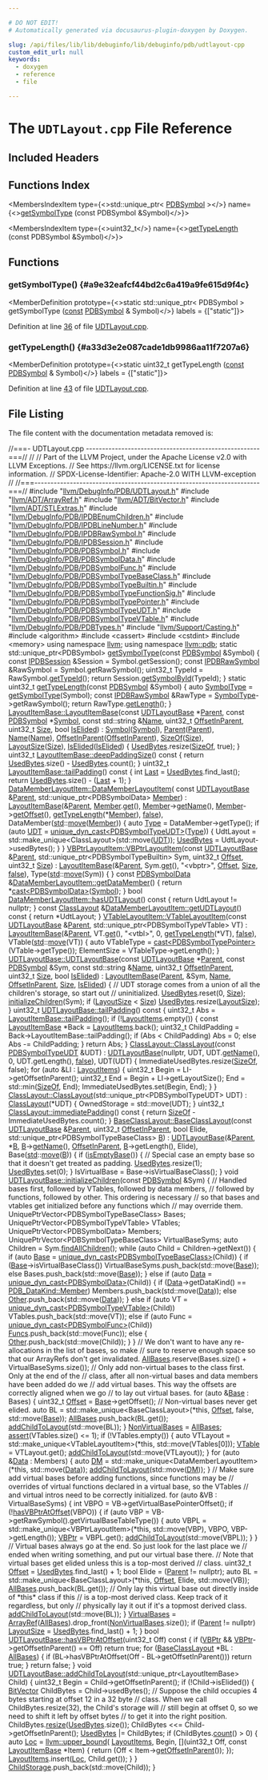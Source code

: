 ```yaml
---

# DO NOT EDIT!
# Automatically generated via docusaurus-plugin-doxygen by Doxygen.

slug: /api/files/lib/lib/debuginfo/lib/debuginfo/pdb/udtlayout-cpp
custom_edit_url: null
keywords:
  - doxygen
  - reference
  - file

---
```





# The `UDTLayout.cpp` File Reference

<DoxygenPage pluginConfig={pluginConfig}>



## Included Headers

<IncludesList>
<IncludesListItem
  filePath="llvm/DebugInfo/PDB/UDTLayout.h"
  permalink="/docs/api/files/include/include/llvm/include/llvm/debuginfo/include/llvm/debuginfo/pdb/udtlayout-h"
  isLocal="true" />
<IncludesListItem
  filePath="llvm/ADT/ArrayRef.h"
  permalink="/docs/api/files/include/include/llvm/include/llvm/adt/arrayref-h"
  isLocal="true" />
<IncludesListItem
  filePath="llvm/ADT/BitVector.h"
  permalink="/docs/api/files/include/include/llvm/include/llvm/adt/bitvector-h"
  isLocal="true" />
<IncludesListItem
  filePath="llvm/ADT/STLExtras.h"
  permalink="/docs/api/files/include/include/llvm/include/llvm/adt/stlextras-h"
  isLocal="true" />
<IncludesListItem
  filePath="llvm/DebugInfo/PDB/IPDBEnumChildren.h"
  permalink="/docs/api/files/include/include/llvm/include/llvm/debuginfo/include/llvm/debuginfo/pdb/ipdbenumchildren-h"
  isLocal="true" />
<IncludesListItem
  filePath="llvm/DebugInfo/PDB/IPDBLineNumber.h"
  permalink="/docs/api/files/include/include/llvm/include/llvm/debuginfo/include/llvm/debuginfo/pdb/ipdblinenumber-h"
  isLocal="true" />
<IncludesListItem
  filePath="llvm/DebugInfo/PDB/IPDBRawSymbol.h"
  permalink="/docs/api/files/include/include/llvm/include/llvm/debuginfo/include/llvm/debuginfo/pdb/ipdbrawsymbol-h"
  isLocal="true" />
<IncludesListItem
  filePath="llvm/DebugInfo/PDB/IPDBSession.h"
  permalink="/docs/api/files/include/include/llvm/include/llvm/debuginfo/include/llvm/debuginfo/pdb/ipdbsession-h"
  isLocal="true" />
<IncludesListItem
  filePath="llvm/DebugInfo/PDB/PDBSymbol.h"
  permalink="/docs/api/files/include/include/llvm/include/llvm/debuginfo/include/llvm/debuginfo/pdb/pdbsymbol-h"
  isLocal="true" />
<IncludesListItem
  filePath="llvm/DebugInfo/PDB/PDBSymbolData.h"
  permalink="/docs/api/files/include/include/llvm/include/llvm/debuginfo/include/llvm/debuginfo/pdb/pdbsymboldata-h"
  isLocal="true" />
<IncludesListItem
  filePath="llvm/DebugInfo/PDB/PDBSymbolFunc.h"
  permalink="/docs/api/files/include/include/llvm/include/llvm/debuginfo/include/llvm/debuginfo/pdb/pdbsymbolfunc-h"
  isLocal="true" />
<IncludesListItem
  filePath="llvm/DebugInfo/PDB/PDBSymbolTypeBaseClass.h"
  permalink="/docs/api/files/include/include/llvm/include/llvm/debuginfo/include/llvm/debuginfo/pdb/pdbsymboltypebaseclass-h"
  isLocal="true" />
<IncludesListItem
  filePath="llvm/DebugInfo/PDB/PDBSymbolTypeBuiltin.h"
  permalink="/docs/api/files/include/include/llvm/include/llvm/debuginfo/include/llvm/debuginfo/pdb/pdbsymboltypebuiltin-h"
  isLocal="true" />
<IncludesListItem
  filePath="llvm/DebugInfo/PDB/PDBSymbolTypeFunctionSig.h"
  permalink="/docs/api/files/include/include/llvm/include/llvm/debuginfo/include/llvm/debuginfo/pdb/pdbsymboltypefunctionsig-h"
  isLocal="true" />
<IncludesListItem
  filePath="llvm/DebugInfo/PDB/PDBSymbolTypePointer.h"
  permalink="/docs/api/files/include/include/llvm/include/llvm/debuginfo/include/llvm/debuginfo/pdb/pdbsymboltypepointer-h"
  isLocal="true" />
<IncludesListItem
  filePath="llvm/DebugInfo/PDB/PDBSymbolTypeUDT.h"
  permalink="/docs/api/files/include/include/llvm/include/llvm/debuginfo/include/llvm/debuginfo/pdb/pdbsymboltypeudt-h"
  isLocal="true" />
<IncludesListItem
  filePath="llvm/DebugInfo/PDB/PDBSymbolTypeVTable.h"
  permalink="/docs/api/files/include/include/llvm/include/llvm/debuginfo/include/llvm/debuginfo/pdb/pdbsymboltypevtable-h"
  isLocal="true" />
<IncludesListItem
  filePath="llvm/DebugInfo/PDB/PDBTypes.h"
  permalink="/docs/api/files/include/include/llvm/include/llvm/debuginfo/include/llvm/debuginfo/pdb/pdbtypes-h"
  isLocal="true" />
<IncludesListItem
  filePath="llvm/Support/Casting.h"
  permalink="/docs/api/files/include/include/llvm/include/llvm/support/casting-h"
  isLocal="true" />
<IncludesListItem
  filePath="algorithm"
  permalink=""
  isLocal="false" />
<IncludesListItem
  filePath="cassert"
  permalink=""
  isLocal="false" />
<IncludesListItem
  filePath="cstdint"
  permalink=""
  isLocal="false" />
<IncludesListItem
  filePath="memory"
  permalink=""
  isLocal="false" />
</IncludesList>

## Functions Index

<MembersIndex>

<MembersIndexItem
  type={<>std::unique&#95;ptr&lt; <a href="/docs/api/classes/llvm/pdb/pdbsymbol">PDBSymbol</a> &gt;</>}
  name={<><a href="#a9e32eafcf44bd2c6a419a9fe615d9f4c">getSymbolType</a> (const PDBSymbol &amp;Symbol)</>}>
</MembersIndexItem>

<MembersIndexItem
  type={<>uint32&#95;t</>}
  name={<><a href="#a33d3e2e087cade1db9986aa11f7207a6">getTypeLength</a> (const PDBSymbol &amp;Symbol)</>}>
</MembersIndexItem>

</MembersIndex>


<SectionDefinition>

## Functions

### getSymbolType() {#a9e32eafcf44bd2c6a419a9fe615d9f4c}

<MemberDefinition
  prototype={<>static std::unique&#95;ptr&lt; PDBSymbol &gt; getSymbolType (<a href="/docs/api/files/lib/lib/target/lib/target/aarch64/aarch64promoteconstant-cpp/#a90f8350fecae261c25be85d38b451bff">const</a> <a href="/docs/api/classes/llvm/pdb/pdbsymbol">PDBSymbol</a> &amp; Symbol)</>}
  labels = {["static"]}>

Definition at line <a href="#l00036">36</a> of file <a href="/docs/api/files/lib/lib/debuginfo/lib/debuginfo/pdb/udtlayout-cpp">UDTLayout.cpp</a>.
</MemberDefinition>

### getTypeLength() {#a33d3e2e087cade1db9986aa11f7207a6}

<MemberDefinition
  prototype={<>static uint32&#95;t getTypeLength (<a href="/docs/api/files/lib/lib/target/lib/target/aarch64/aarch64promoteconstant-cpp/#a90f8350fecae261c25be85d38b451bff">const</a> <a href="/docs/api/classes/llvm/pdb/pdbsymbol">PDBSymbol</a> &amp; Symbol)</>}
  labels = {["static"]}>

Definition at line <a href="#l00043">43</a> of file <a href="/docs/api/files/lib/lib/debuginfo/lib/debuginfo/pdb/udtlayout-cpp">UDTLayout.cpp</a>.
</MemberDefinition>

</SectionDefinition>

## File Listing

The file content with the documentation metadata removed is:

<ProgramListing>

<Link id="l00001" /><CodeLine lineNumber="1"><Highlight kind="comment">//===- UDTLayout.cpp ------------------------------------------------------===//</Highlight><Highlight kind="normal"></Highlight></CodeLine>
<Link id="l00002" /><CodeLine lineNumber="2"><Highlight kind="normal"></Highlight><Highlight kind="comment">//</Highlight><Highlight kind="normal"></Highlight></CodeLine>
<Link id="l00003" /><CodeLine lineNumber="3"><Highlight kind="normal"></Highlight><Highlight kind="comment">// Part of the LLVM Project, under the Apache License v2.0 with LLVM Exceptions.</Highlight><Highlight kind="normal"></Highlight></CodeLine>
<Link id="l00004" /><CodeLine lineNumber="4"><Highlight kind="normal"></Highlight><Highlight kind="comment">// See https://llvm.org/LICENSE.txt for license information.</Highlight><Highlight kind="normal"></Highlight></CodeLine>
<Link id="l00005" /><CodeLine lineNumber="5"><Highlight kind="normal"></Highlight><Highlight kind="comment">// SPDX-License-Identifier: Apache-2.0 WITH LLVM-exception</Highlight><Highlight kind="normal"></Highlight></CodeLine>
<Link id="l00006" /><CodeLine lineNumber="6"><Highlight kind="normal"></Highlight><Highlight kind="comment">//</Highlight><Highlight kind="normal"></Highlight></CodeLine>
<Link id="l00007" /><CodeLine lineNumber="7"><Highlight kind="normal"></Highlight><Highlight kind="comment">//===----------------------------------------------------------------------===//</Highlight><Highlight kind="normal"></Highlight></CodeLine>
<Link id="l00008" /><CodeLine lineNumber="8"><Highlight kind="normal"></Highlight></CodeLine>
<Link id="l00009" /><CodeLine lineNumber="9"><Highlight kind="normal"></Highlight><Highlight kind="preprocessor">#include &quot;<a href="/docs/api/files/include/include/llvm/include/llvm/debuginfo/include/llvm/debuginfo/pdb/udtlayout-h">llvm/DebugInfo/PDB/UDTLayout.h</a>&quot;</Highlight><Highlight kind="normal"></Highlight></CodeLine>
<Link id="l00010" /><CodeLine lineNumber="10"><Highlight kind="normal"></Highlight><Highlight kind="preprocessor">#include &quot;<a href="/docs/api/files/include/include/llvm/include/llvm/adt/arrayref-h">llvm/ADT/ArrayRef.h</a>&quot;</Highlight><Highlight kind="normal"></Highlight></CodeLine>
<Link id="l00011" /><CodeLine lineNumber="11"><Highlight kind="normal"></Highlight><Highlight kind="preprocessor">#include &quot;<a href="/docs/api/files/include/include/llvm/include/llvm/adt/bitvector-h">llvm/ADT/BitVector.h</a>&quot;</Highlight><Highlight kind="normal"></Highlight></CodeLine>
<Link id="l00012" /><CodeLine lineNumber="12"><Highlight kind="normal"></Highlight><Highlight kind="preprocessor">#include &quot;<a href="/docs/api/files/include/include/llvm/include/llvm/adt/stlextras-h">llvm/ADT/STLExtras.h</a>&quot;</Highlight><Highlight kind="normal"></Highlight></CodeLine>
<Link id="l00013" /><CodeLine lineNumber="13"><Highlight kind="normal"></Highlight><Highlight kind="preprocessor">#include &quot;<a href="/docs/api/files/include/include/llvm/include/llvm/debuginfo/include/llvm/debuginfo/pdb/ipdbenumchildren-h">llvm/DebugInfo/PDB/IPDBEnumChildren.h</a>&quot;</Highlight><Highlight kind="normal"></Highlight></CodeLine>
<Link id="l00014" /><CodeLine lineNumber="14"><Highlight kind="normal"></Highlight><Highlight kind="preprocessor">#include &quot;<a href="/docs/api/files/include/include/llvm/include/llvm/debuginfo/include/llvm/debuginfo/pdb/ipdblinenumber-h">llvm/DebugInfo/PDB/IPDBLineNumber.h</a>&quot;</Highlight><Highlight kind="normal"></Highlight></CodeLine>
<Link id="l00015" /><CodeLine lineNumber="15"><Highlight kind="normal"></Highlight><Highlight kind="preprocessor">#include &quot;<a href="/docs/api/files/include/include/llvm/include/llvm/debuginfo/include/llvm/debuginfo/pdb/ipdbrawsymbol-h">llvm/DebugInfo/PDB/IPDBRawSymbol.h</a>&quot;</Highlight><Highlight kind="normal"></Highlight></CodeLine>
<Link id="l00016" /><CodeLine lineNumber="16"><Highlight kind="normal"></Highlight><Highlight kind="preprocessor">#include &quot;<a href="/docs/api/files/include/include/llvm/include/llvm/debuginfo/include/llvm/debuginfo/pdb/ipdbsession-h">llvm/DebugInfo/PDB/IPDBSession.h</a>&quot;</Highlight><Highlight kind="normal"></Highlight></CodeLine>
<Link id="l00017" /><CodeLine lineNumber="17"><Highlight kind="normal"></Highlight><Highlight kind="preprocessor">#include &quot;<a href="/docs/api/files/include/include/llvm/include/llvm/debuginfo/include/llvm/debuginfo/pdb/pdbsymbol-h">llvm/DebugInfo/PDB/PDBSymbol.h</a>&quot;</Highlight><Highlight kind="normal"></Highlight></CodeLine>
<Link id="l00018" /><CodeLine lineNumber="18"><Highlight kind="normal"></Highlight><Highlight kind="preprocessor">#include &quot;<a href="/docs/api/files/include/include/llvm/include/llvm/debuginfo/include/llvm/debuginfo/pdb/pdbsymboldata-h">llvm/DebugInfo/PDB/PDBSymbolData.h</a>&quot;</Highlight><Highlight kind="normal"></Highlight></CodeLine>
<Link id="l00019" /><CodeLine lineNumber="19"><Highlight kind="normal"></Highlight><Highlight kind="preprocessor">#include &quot;<a href="/docs/api/files/include/include/llvm/include/llvm/debuginfo/include/llvm/debuginfo/pdb/pdbsymbolfunc-h">llvm/DebugInfo/PDB/PDBSymbolFunc.h</a>&quot;</Highlight><Highlight kind="normal"></Highlight></CodeLine>
<Link id="l00020" /><CodeLine lineNumber="20"><Highlight kind="normal"></Highlight><Highlight kind="preprocessor">#include &quot;<a href="/docs/api/files/include/include/llvm/include/llvm/debuginfo/include/llvm/debuginfo/pdb/pdbsymboltypebaseclass-h">llvm/DebugInfo/PDB/PDBSymbolTypeBaseClass.h</a>&quot;</Highlight><Highlight kind="normal"></Highlight></CodeLine>
<Link id="l00021" /><CodeLine lineNumber="21"><Highlight kind="normal"></Highlight><Highlight kind="preprocessor">#include &quot;<a href="/docs/api/files/include/include/llvm/include/llvm/debuginfo/include/llvm/debuginfo/pdb/pdbsymboltypebuiltin-h">llvm/DebugInfo/PDB/PDBSymbolTypeBuiltin.h</a>&quot;</Highlight><Highlight kind="normal"></Highlight></CodeLine>
<Link id="l00022" /><CodeLine lineNumber="22"><Highlight kind="normal"></Highlight><Highlight kind="preprocessor">#include &quot;<a href="/docs/api/files/include/include/llvm/include/llvm/debuginfo/include/llvm/debuginfo/pdb/pdbsymboltypefunctionsig-h">llvm/DebugInfo/PDB/PDBSymbolTypeFunctionSig.h</a>&quot;</Highlight><Highlight kind="normal"></Highlight></CodeLine>
<Link id="l00023" /><CodeLine lineNumber="23"><Highlight kind="normal"></Highlight><Highlight kind="preprocessor">#include &quot;<a href="/docs/api/files/include/include/llvm/include/llvm/debuginfo/include/llvm/debuginfo/pdb/pdbsymboltypepointer-h">llvm/DebugInfo/PDB/PDBSymbolTypePointer.h</a>&quot;</Highlight><Highlight kind="normal"></Highlight></CodeLine>
<Link id="l00024" /><CodeLine lineNumber="24"><Highlight kind="normal"></Highlight><Highlight kind="preprocessor">#include &quot;<a href="/docs/api/files/include/include/llvm/include/llvm/debuginfo/include/llvm/debuginfo/pdb/pdbsymboltypeudt-h">llvm/DebugInfo/PDB/PDBSymbolTypeUDT.h</a>&quot;</Highlight><Highlight kind="normal"></Highlight></CodeLine>
<Link id="l00025" /><CodeLine lineNumber="25"><Highlight kind="normal"></Highlight><Highlight kind="preprocessor">#include &quot;<a href="/docs/api/files/include/include/llvm/include/llvm/debuginfo/include/llvm/debuginfo/pdb/pdbsymboltypevtable-h">llvm/DebugInfo/PDB/PDBSymbolTypeVTable.h</a>&quot;</Highlight><Highlight kind="normal"></Highlight></CodeLine>
<Link id="l00026" /><CodeLine lineNumber="26"><Highlight kind="normal"></Highlight><Highlight kind="preprocessor">#include &quot;<a href="/docs/api/files/include/include/llvm/include/llvm/debuginfo/include/llvm/debuginfo/pdb/pdbtypes-h">llvm/DebugInfo/PDB/PDBTypes.h</a>&quot;</Highlight><Highlight kind="normal"></Highlight></CodeLine>
<Link id="l00027" /><CodeLine lineNumber="27"><Highlight kind="normal"></Highlight><Highlight kind="preprocessor">#include &quot;<a href="/docs/api/files/include/include/llvm/include/llvm/support/casting-h">llvm/Support/Casting.h</a>&quot;</Highlight><Highlight kind="normal"></Highlight></CodeLine>
<Link id="l00028" /><CodeLine lineNumber="28"><Highlight kind="normal"></Highlight><Highlight kind="preprocessor">#include &lt;algorithm&gt;</Highlight><Highlight kind="normal"></Highlight></CodeLine>
<Link id="l00029" /><CodeLine lineNumber="29"><Highlight kind="normal"></Highlight><Highlight kind="preprocessor">#include &lt;cassert&gt;</Highlight><Highlight kind="normal"></Highlight></CodeLine>
<Link id="l00030" /><CodeLine lineNumber="30"><Highlight kind="normal"></Highlight><Highlight kind="preprocessor">#include &lt;cstdint&gt;</Highlight><Highlight kind="normal"></Highlight></CodeLine>
<Link id="l00031" /><CodeLine lineNumber="31"><Highlight kind="normal"></Highlight><Highlight kind="preprocessor">#include &lt;memory&gt;</Highlight><Highlight kind="normal"></Highlight></CodeLine>
<Link id="l00032" /><CodeLine lineNumber="32"><Highlight kind="normal"></Highlight></CodeLine>
<Link id="l00033" /><CodeLine lineNumber="33"><Highlight kind="normal"></Highlight><Highlight kind="keyword">using namespace </Highlight><Highlight kind="normal"><a href="/docs/api/namespaces/llvm">llvm</a>;</Highlight></CodeLine>
<Link id="l00034" /><CodeLine lineNumber="34"><Highlight kind="normal"></Highlight><Highlight kind="keyword">using namespace </Highlight><Highlight kind="normal"><a href="/docs/api/namespaces/llvm/pdb">llvm::pdb</a>;</Highlight></CodeLine>
<Link id="l00035" /><CodeLine lineNumber="35"><Highlight kind="normal"></Highlight></CodeLine>
<Link id="l00036" /><CodeLine lineNumber="36" lineLink="#a9e32eafcf44bd2c6a419a9fe615d9f4c"><Highlight kind="normal"></Highlight><Highlight kind="keyword">static</Highlight><Highlight kind="normal"> std::unique&#95;ptr&lt;PDBSymbol&gt; <a href="#a9e32eafcf44bd2c6a419a9fe615d9f4c">getSymbolType</a>(</Highlight><Highlight kind="keyword">const</Highlight><Highlight kind="normal"> <a href="/docs/api/classes/llvm/pdb/pdbsymbol">PDBSymbol</a> &amp;Symbol) &#123;</Highlight></CodeLine>
<Link id="l00037" /><CodeLine lineNumber="37"><Highlight kind="normal">  </Highlight><Highlight kind="keyword">const</Highlight><Highlight kind="normal"> <a href="/docs/api/classes/llvm/pdb/ipdbsession">IPDBSession</a> &amp;Session = Symbol.getSession();</Highlight></CodeLine>
<Link id="l00038" /><CodeLine lineNumber="38"><Highlight kind="normal">  </Highlight><Highlight kind="keyword">const</Highlight><Highlight kind="normal"> <a href="/docs/api/classes/llvm/pdb/ipdbrawsymbol">IPDBRawSymbol</a> &amp;RawSymbol = Symbol.getRawSymbol();</Highlight></CodeLine>
<Link id="l00039" /><CodeLine lineNumber="39"><Highlight kind="normal">  uint32&#95;t TypeId = RawSymbol.<a href="/docs/api/classes/llvm/pdb/ipdbrawsymbol/#af2d3204420c4a501391a94801d1093e3">getTypeId</a>();</Highlight></CodeLine>
<Link id="l00040" /><CodeLine lineNumber="40"><Highlight kind="normal">  </Highlight><Highlight kind="keywordflow">return</Highlight><Highlight kind="normal"> Session.<a href="/docs/api/classes/llvm/pdb/ipdbsession/#af1a5e8227daa0df4bf2603f1c79619d9">getSymbolById</a>(TypeId);</Highlight></CodeLine>
<Link id="l00041" /><CodeLine lineNumber="41"><Highlight kind="normal">&#125;</Highlight></CodeLine>
<Link id="l00042" /><CodeLine lineNumber="42"><Highlight kind="normal"></Highlight></CodeLine>
<Link id="l00043" /><CodeLine lineNumber="43" lineLink="#a33d3e2e087cade1db9986aa11f7207a6"><Highlight kind="normal"></Highlight><Highlight kind="keyword">static</Highlight><Highlight kind="normal"> uint32&#95;t <a href="#a33d3e2e087cade1db9986aa11f7207a6">getTypeLength</a>(</Highlight><Highlight kind="keyword">const</Highlight><Highlight kind="normal"> <a href="/docs/api/classes/llvm/pdb/pdbsymbol">PDBSymbol</a> &amp;Symbol) &#123;</Highlight></CodeLine>
<Link id="l00044" /><CodeLine lineNumber="44"><Highlight kind="normal">  </Highlight><Highlight kind="keyword">auto</Highlight><Highlight kind="normal"> <a href="/docs/api/namespaces/llvm/xcoff/#ae6213556e13de39091f6861f199d7b1f">SymbolType</a> = <a href="#a9e32eafcf44bd2c6a419a9fe615d9f4c">getSymbolType</a>(Symbol);</Highlight></CodeLine>
<Link id="l00045" /><CodeLine lineNumber="45"><Highlight kind="normal">  </Highlight><Highlight kind="keyword">const</Highlight><Highlight kind="normal"> <a href="/docs/api/classes/llvm/pdb/ipdbrawsymbol">IPDBRawSymbol</a> &amp;RawType = <a href="/docs/api/namespaces/llvm/xcoff/#ae6213556e13de39091f6861f199d7b1f">SymbolType</a>-&gt;getRawSymbol();</Highlight></CodeLine>
<Link id="l00046" /><CodeLine lineNumber="46"><Highlight kind="normal"></Highlight></CodeLine>
<Link id="l00047" /><CodeLine lineNumber="47"><Highlight kind="normal">  </Highlight><Highlight kind="keywordflow">return</Highlight><Highlight kind="normal"> RawType.<a href="/docs/api/classes/llvm/pdb/ipdbrawsymbol/#a93a2474b599e4ddbbd72285c98febe31">getLength</a>();</Highlight></CodeLine>
<Link id="l00048" /><CodeLine lineNumber="48"><Highlight kind="normal">&#125;</Highlight></CodeLine>
<Link id="l00049" /><CodeLine lineNumber="49"><Highlight kind="normal"></Highlight></CodeLine>
<Link id="l00050" /><CodeLine lineNumber="50" lineLink="/docs/api/classes/llvm/pdb/layoutitembase/#ad0e63790f73f9608f8ba426cb98178bc"><Highlight kind="normal"><a href="/docs/api/classes/llvm/pdb/layoutitembase/#ad0e63790f73f9608f8ba426cb98178bc">LayoutItemBase::LayoutItemBase</a>(</Highlight><Highlight kind="keyword">const</Highlight><Highlight kind="normal"> <a href="/docs/api/classes/llvm/pdb/udtlayoutbase">UDTLayoutBase</a> &#42;<a href="/docs/api/classes/llvm/pdb/layoutitembase/#aed9833844c86541361110c19424d8c2f">Parent</a>,</Highlight></CodeLine>
<Link id="l00051" /><CodeLine lineNumber="51"><Highlight kind="normal">                               </Highlight><Highlight kind="keyword">const</Highlight><Highlight kind="normal"> <a href="/docs/api/classes/llvm/pdb/pdbsymbol">PDBSymbol</a> &#42;<a href="/docs/api/classes/llvm/pdb/layoutitembase/#af09751a4aec4e5d3323d59b713c8ca4a">Symbol</a>, </Highlight><Highlight kind="keyword">const</Highlight><Highlight kind="normal"> std::string &amp;<a href="/docs/api/classes/llvm/pdb/layoutitembase/#ad10bda87163f7abb0fc4d862c66d8c06">Name</a>,</Highlight></CodeLine>
<Link id="l00052" /><CodeLine lineNumber="52"><Highlight kind="normal">                               uint32&#95;t <a href="/docs/api/classes/llvm/pdb/layoutitembase/#a1b003a2100c25845bfdb52de4700aed7">OffsetInParent</a>, uint32&#95;t <a href="/docs/api/files/lib/lib/analysis/inlineorder-cpp/#a7ee6f0cb51c3b9056199e9a0001fe8c3a6f6cb72d544962fa333e2e34ce64f719">Size</a>,</Highlight></CodeLine>
<Link id="l00053" /><CodeLine lineNumber="53"><Highlight kind="normal">                               </Highlight><Highlight kind="keywordtype">bool</Highlight><Highlight kind="normal"> <a href="/docs/api/classes/llvm/pdb/layoutitembase/#af036e1dfe92e3a19a805b255ac43848a">IsElided</a>)</Highlight></CodeLine>
<Link id="l00054" /><CodeLine lineNumber="54"><Highlight kind="normal">    : <a href="/docs/api/classes/llvm/pdb/layoutitembase/#af09751a4aec4e5d3323d59b713c8ca4a">Symbol</a>(<a href="/docs/api/classes/llvm/pdb/layoutitembase/#af09751a4aec4e5d3323d59b713c8ca4a">Symbol</a>), <a href="/docs/api/classes/llvm/pdb/layoutitembase/#aed9833844c86541361110c19424d8c2f">Parent</a>(<a href="/docs/api/classes/llvm/pdb/layoutitembase/#aed9833844c86541361110c19424d8c2f">Parent</a>), <a href="/docs/api/classes/llvm/pdb/layoutitembase/#ad10bda87163f7abb0fc4d862c66d8c06">Name</a>(<a href="/docs/api/classes/llvm/pdb/layoutitembase/#ad10bda87163f7abb0fc4d862c66d8c06">Name</a>),</Highlight></CodeLine>
<Link id="l00055" /><CodeLine lineNumber="55"><Highlight kind="normal">      <a href="/docs/api/classes/llvm/pdb/layoutitembase/#a1b003a2100c25845bfdb52de4700aed7">OffsetInParent</a>(<a href="/docs/api/classes/llvm/pdb/layoutitembase/#a1b003a2100c25845bfdb52de4700aed7">OffsetInParent</a>), <a href="/docs/api/classes/llvm/pdb/layoutitembase/#a219e1c40234502e0850ea8f378e2f192">SizeOf</a>(<a href="/docs/api/files/lib/lib/analysis/inlineorder-cpp/#a7ee6f0cb51c3b9056199e9a0001fe8c3a6f6cb72d544962fa333e2e34ce64f719">Size</a>), <a href="/docs/api/classes/llvm/pdb/layoutitembase/#af33f2369fa87c3fe25cce0a4c591e4a1">LayoutSize</a>(<a href="/docs/api/files/lib/lib/analysis/inlineorder-cpp/#a7ee6f0cb51c3b9056199e9a0001fe8c3a6f6cb72d544962fa333e2e34ce64f719">Size</a>),</Highlight></CodeLine>
<Link id="l00056" /><CodeLine lineNumber="56"><Highlight kind="normal">      <a href="/docs/api/classes/llvm/pdb/layoutitembase/#af036e1dfe92e3a19a805b255ac43848a">IsElided</a>(<a href="/docs/api/classes/llvm/pdb/layoutitembase/#af036e1dfe92e3a19a805b255ac43848a">IsElided</a>) &#123;</Highlight></CodeLine>
<Link id="l00057" /><CodeLine lineNumber="57"><Highlight kind="normal">  <a href="/docs/api/classes/llvm/pdb/layoutitembase/#aa9133332d2b710957ef0836de8286073">UsedBytes</a>.resize(<a href="/docs/api/classes/llvm/pdb/layoutitembase/#a219e1c40234502e0850ea8f378e2f192">SizeOf</a>, </Highlight><Highlight kind="keyword">true</Highlight><Highlight kind="normal">);</Highlight></CodeLine>
<Link id="l00058" /><CodeLine lineNumber="58"><Highlight kind="normal">&#125;</Highlight></CodeLine>
<Link id="l00059" /><CodeLine lineNumber="59"><Highlight kind="normal"></Highlight></CodeLine>
<Link id="l00060" /><CodeLine lineNumber="60" lineLink="/docs/api/classes/llvm/pdb/layoutitembase/#a492f7b33957eb4402f058a6e90af346c"><Highlight kind="normal">uint32&#95;t <a href="/docs/api/classes/llvm/pdb/layoutitembase/#a492f7b33957eb4402f058a6e90af346c">LayoutItemBase::deepPaddingSize</a>()</Highlight><Highlight kind="keyword"> const </Highlight><Highlight kind="normal">&#123;</Highlight></CodeLine>
<Link id="l00061" /><CodeLine lineNumber="61"><Highlight kind="normal">  </Highlight><Highlight kind="keywordflow">return</Highlight><Highlight kind="normal"> <a href="/docs/api/classes/llvm/pdb/layoutitembase/#aa9133332d2b710957ef0836de8286073">UsedBytes</a>.size() - <a href="/docs/api/classes/llvm/pdb/layoutitembase/#aa9133332d2b710957ef0836de8286073">UsedBytes</a>.count();</Highlight></CodeLine>
<Link id="l00062" /><CodeLine lineNumber="62"><Highlight kind="normal">&#125;</Highlight></CodeLine>
<Link id="l00063" /><CodeLine lineNumber="63"><Highlight kind="normal"></Highlight></CodeLine>
<Link id="l00064" /><CodeLine lineNumber="64" lineLink="/docs/api/classes/llvm/pdb/layoutitembase/#a47cb3d653556d34f95405f1bdf9361b5"><Highlight kind="normal">uint32&#95;t <a href="/docs/api/classes/llvm/pdb/layoutitembase/#a47cb3d653556d34f95405f1bdf9361b5">LayoutItemBase::tailPadding</a>()</Highlight><Highlight kind="keyword"> const </Highlight><Highlight kind="normal">&#123;</Highlight></CodeLine>
<Link id="l00065" /><CodeLine lineNumber="65"><Highlight kind="normal">  </Highlight><Highlight kind="keywordtype">int</Highlight><Highlight kind="normal"> <a href="/docs/api/namespaces/llvm/#ac10d13c57a7adf4a1f140afd5321309bad55b30607c2a9a2616347d6edb789f6b">Last</a> = <a href="/docs/api/classes/llvm/pdb/layoutitembase/#aa9133332d2b710957ef0836de8286073">UsedBytes</a>.find&#95;last();</Highlight></CodeLine>
<Link id="l00066" /><CodeLine lineNumber="66"><Highlight kind="normal"></Highlight></CodeLine>
<Link id="l00067" /><CodeLine lineNumber="67"><Highlight kind="normal">  </Highlight><Highlight kind="keywordflow">return</Highlight><Highlight kind="normal"> <a href="/docs/api/classes/llvm/pdb/layoutitembase/#aa9133332d2b710957ef0836de8286073">UsedBytes</a>.size() - (<a href="/docs/api/namespaces/llvm/#ac10d13c57a7adf4a1f140afd5321309bad55b30607c2a9a2616347d6edb789f6b">Last</a> + 1);</Highlight></CodeLine>
<Link id="l00068" /><CodeLine lineNumber="68"><Highlight kind="normal">&#125;</Highlight></CodeLine>
<Link id="l00069" /><CodeLine lineNumber="69"><Highlight kind="normal"></Highlight></CodeLine>
<Link id="l00070" /><CodeLine lineNumber="70" lineLink="/docs/api/classes/llvm/pdb/datamemberlayoutitem/#a178a9e728b70cd289c3f491283b3164b"><Highlight kind="normal"><a href="/docs/api/classes/llvm/pdb/datamemberlayoutitem/#a178a9e728b70cd289c3f491283b3164b">DataMemberLayoutItem::DataMemberLayoutItem</a>(</Highlight></CodeLine>
<Link id="l00071" /><CodeLine lineNumber="71"><Highlight kind="normal">    </Highlight><Highlight kind="keyword">const</Highlight><Highlight kind="normal"> <a href="/docs/api/classes/llvm/pdb/udtlayoutbase">UDTLayoutBase</a> &amp;<a href="/docs/api/classes/llvm/pdb/layoutitembase/#aed9833844c86541361110c19424d8c2f">Parent</a>, std::unique&#95;ptr&lt;PDBSymbolData&gt; <a href="/docs/api/namespaces/llvm/pdb/#a6bb7bf8c85135f7a1ff129776219989ea858ba4765e53c712ef672a9570474b1d">Member</a>)</Highlight></CodeLine>
<Link id="l00072" /><CodeLine lineNumber="72"><Highlight kind="normal">    : <a href="/docs/api/classes/llvm/pdb/layoutitembase/#ad0e63790f73f9608f8ba426cb98178bc">LayoutItemBase</a>(&amp;<a href="/docs/api/classes/llvm/pdb/layoutitembase/#aed9833844c86541361110c19424d8c2f">Parent</a>, <a href="/docs/api/namespaces/llvm/pdb/#a6bb7bf8c85135f7a1ff129776219989ea858ba4765e53c712ef672a9570474b1d">Member</a>.<a href="/docs/api/namespaces/llvm/#a73257f51950d9ea50955e3fb9c724a25">get</a>(), <a href="/docs/api/namespaces/llvm/pdb/#a6bb7bf8c85135f7a1ff129776219989ea858ba4765e53c712ef672a9570474b1d">Member</a>-&gt;<a href="/docs/api/classes/llvm/pdb/layoutitembase/#a35f8076437782a6719e4c8eeadcb6c07">getName</a>(),</Highlight></CodeLine>
<Link id="l00073" /><CodeLine lineNumber="73"><Highlight kind="normal">                     <a href="/docs/api/namespaces/llvm/pdb/#a6bb7bf8c85135f7a1ff129776219989ea858ba4765e53c712ef672a9570474b1d">Member</a>-&gt;<a href="/docs/api/namespaces/llvm/#a603eb2d37a31ea2c14318bedeecb8e3c">getOffset</a>(), <a href="#a33d3e2e087cade1db9986aa11f7207a6">getTypeLength</a>(&#42;<a href="/docs/api/namespaces/llvm/pdb/#a6bb7bf8c85135f7a1ff129776219989ea858ba4765e53c712ef672a9570474b1d">Member</a>), <a href="/docs/api/namespaces/false">false</a>),</Highlight></CodeLine>
<Link id="l00074" /><CodeLine lineNumber="74"><Highlight kind="normal">      DataMember(<a href="/docs/api/namespaces/std">std</a>::<a href="/docs/api/namespaces/llvm/#abfc9c7ecf70f66901e439f7c04ef3dbb">move</a>(<a href="/docs/api/namespaces/llvm/pdb/#a6bb7bf8c85135f7a1ff129776219989ea858ba4765e53c712ef672a9570474b1d">Member</a>)) &#123;</Highlight></CodeLine>
<Link id="l00075" /><CodeLine lineNumber="75"><Highlight kind="normal">  </Highlight><Highlight kind="keyword">auto</Highlight><Highlight kind="normal"> <a href="/docs/api/namespaces/llvm/pdb/#a952cb7401a07c49e2879fbfc92f0dc2caa1fa27779242b4902f7ae3bdd5c6d508">Type</a> = DataMember-&gt;getType();</Highlight></CodeLine>
<Link id="l00076" /><CodeLine lineNumber="76"><Highlight kind="normal">  </Highlight><Highlight kind="keywordflow">if</Highlight><Highlight kind="normal"> (</Highlight><Highlight kind="keyword">auto</Highlight><Highlight kind="normal"> <a href="/docs/api/namespaces/llvm/pdb/#a33e853ec74d48b1340d1d4bae772d30ba37c9ef439007788bd633ea027a36e87e">UDT</a> = <a href="/docs/api/namespaces/llvm/#a185bf56567058b34163a0b8d156028e9">unique&#95;dyn&#95;cast&lt;PDBSymbolTypeUDT&gt;</a>(<a href="/docs/api/namespaces/llvm/pdb/#a952cb7401a07c49e2879fbfc92f0dc2caa1fa27779242b4902f7ae3bdd5c6d508">Type</a>)) &#123;</Highlight></CodeLine>
<Link id="l00077" /><CodeLine lineNumber="77"><Highlight kind="normal">    UdtLayout = std::make&#95;unique&lt;ClassLayout&gt;(std::move(<a href="/docs/api/namespaces/llvm/pdb/#a33e853ec74d48b1340d1d4bae772d30ba37c9ef439007788bd633ea027a36e87e">UDT</a>));</Highlight></CodeLine>
<Link id="l00078" /><CodeLine lineNumber="78"><Highlight kind="normal">    <a href="/docs/api/classes/llvm/pdb/layoutitembase/#aa9133332d2b710957ef0836de8286073">UsedBytes</a> = UdtLayout-&gt;usedBytes();</Highlight></CodeLine>
<Link id="l00079" /><CodeLine lineNumber="79"><Highlight kind="normal">  &#125;</Highlight></CodeLine>
<Link id="l00080" /><CodeLine lineNumber="80"><Highlight kind="normal">&#125;</Highlight></CodeLine>
<Link id="l00081" /><CodeLine lineNumber="81"><Highlight kind="normal"></Highlight></CodeLine>
<Link id="l00082" /><CodeLine lineNumber="82" lineLink="/docs/api/classes/llvm/pdb/vbptrlayoutitem/#a0113631d833f38b765ff515d11693ac4"><Highlight kind="normal"><a href="/docs/api/classes/llvm/pdb/vbptrlayoutitem/#a0113631d833f38b765ff515d11693ac4">VBPtrLayoutItem::VBPtrLayoutItem</a>(</Highlight><Highlight kind="keyword">const</Highlight><Highlight kind="normal"> <a href="/docs/api/classes/llvm/pdb/udtlayoutbase">UDTLayoutBase</a> &amp;<a href="/docs/api/classes/llvm/pdb/layoutitembase/#aed9833844c86541361110c19424d8c2f">Parent</a>,</Highlight></CodeLine>
<Link id="l00083" /><CodeLine lineNumber="83"><Highlight kind="normal">                                 std::unique&#95;ptr&lt;PDBSymbolTypeBuiltin&gt; Sym,</Highlight></CodeLine>
<Link id="l00084" /><CodeLine lineNumber="84"><Highlight kind="normal">                                 uint32&#95;t <a href="/docs/api/namespaces/llvm/pdb/#ac10322dc19a928c2dbb83ec9689dc23cadfd0a82c4bf37b1e90b690a22a20692e">Offset</a>, uint32&#95;t <a href="/docs/api/files/lib/lib/analysis/inlineorder-cpp/#a7ee6f0cb51c3b9056199e9a0001fe8c3a6f6cb72d544962fa333e2e34ce64f719">Size</a>)</Highlight></CodeLine>
<Link id="l00085" /><CodeLine lineNumber="85"><Highlight kind="normal">    : <a href="/docs/api/classes/llvm/pdb/layoutitembase/#ad0e63790f73f9608f8ba426cb98178bc">LayoutItemBase</a>(&amp;<a href="/docs/api/classes/llvm/pdb/layoutitembase/#aed9833844c86541361110c19424d8c2f">Parent</a>, Sym.<a href="/docs/api/namespaces/llvm/#a73257f51950d9ea50955e3fb9c724a25">get</a>(), </Highlight><Highlight kind="stringliteral">&quot;&lt;vbptr&gt;&quot;</Highlight><Highlight kind="normal">, <a href="/docs/api/namespaces/llvm/pdb/#ac10322dc19a928c2dbb83ec9689dc23cadfd0a82c4bf37b1e90b690a22a20692e">Offset</a>, <a href="/docs/api/files/lib/lib/analysis/inlineorder-cpp/#a7ee6f0cb51c3b9056199e9a0001fe8c3a6f6cb72d544962fa333e2e34ce64f719">Size</a>, <a href="/docs/api/namespaces/false">false</a>),</Highlight></CodeLine>
<Link id="l00086" /><CodeLine lineNumber="86"><Highlight kind="normal">      Type(<a href="/docs/api/namespaces/std">std</a>::<a href="/docs/api/namespaces/llvm/#abfc9c7ecf70f66901e439f7c04ef3dbb">move</a>(Sym)) &#123;</Highlight></CodeLine>
<Link id="l00087" /><CodeLine lineNumber="87"><Highlight kind="normal">&#125;</Highlight></CodeLine>
<Link id="l00088" /><CodeLine lineNumber="88"><Highlight kind="normal"></Highlight></CodeLine>
<Link id="l00089" /><CodeLine lineNumber="89" lineLink="/docs/api/classes/llvm/pdb/datamemberlayoutitem/#a091b96a1b8783652329a3925ef98fab6"><Highlight kind="normal"></Highlight><Highlight kind="keyword">const</Highlight><Highlight kind="normal"> <a href="/docs/api/classes/llvm/pdb/pdbsymboldata">PDBSymbolData</a> &amp;<a href="/docs/api/classes/llvm/pdb/datamemberlayoutitem/#a091b96a1b8783652329a3925ef98fab6">DataMemberLayoutItem::getDataMember</a>() &#123;</Highlight></CodeLine>
<Link id="l00090" /><CodeLine lineNumber="90"><Highlight kind="normal">  </Highlight><Highlight kind="keywordflow">return</Highlight><Highlight kind="normal"> &#42;<a href="/docs/api/namespaces/llvm/#ac4fc845f5ed92de63cd4474f128f5fc5">cast&lt;PDBSymbolData&gt;</a>(<a href="/docs/api/classes/llvm/pdb/layoutitembase/#af09751a4aec4e5d3323d59b713c8ca4a">Symbol</a>);</Highlight></CodeLine>
<Link id="l00091" /><CodeLine lineNumber="91"><Highlight kind="normal">&#125;</Highlight></CodeLine>
<Link id="l00092" /><CodeLine lineNumber="92"><Highlight kind="normal"></Highlight></CodeLine>
<Link id="l00093" /><CodeLine lineNumber="93" lineLink="/docs/api/classes/llvm/pdb/datamemberlayoutitem/#a862954d97af30b07491fb932cb293181"><Highlight kind="normal"></Highlight><Highlight kind="keywordtype">bool</Highlight><Highlight kind="normal"> <a href="/docs/api/classes/llvm/pdb/datamemberlayoutitem/#a862954d97af30b07491fb932cb293181">DataMemberLayoutItem::hasUDTLayout</a>()</Highlight><Highlight kind="keyword"> const </Highlight><Highlight kind="normal">&#123; </Highlight><Highlight kind="keywordflow">return</Highlight><Highlight kind="normal"> UdtLayout != </Highlight><Highlight kind="keyword">nullptr</Highlight><Highlight kind="normal">; &#125;</Highlight></CodeLine>
<Link id="l00094" /><CodeLine lineNumber="94"><Highlight kind="normal"></Highlight></CodeLine>
<Link id="l00095" /><CodeLine lineNumber="95" lineLink="/docs/api/classes/llvm/pdb/datamemberlayoutitem/#afba7ad1cc5bd8a490f6fc4931707624e"><Highlight kind="normal"></Highlight><Highlight kind="keyword">const</Highlight><Highlight kind="normal"> <a href="/docs/api/classes/llvm/pdb/classlayout">ClassLayout</a> &amp;<a href="/docs/api/classes/llvm/pdb/datamemberlayoutitem/#afba7ad1cc5bd8a490f6fc4931707624e">DataMemberLayoutItem::getUDTLayout</a>()</Highlight><Highlight kind="keyword"> const </Highlight><Highlight kind="normal">&#123;</Highlight></CodeLine>
<Link id="l00096" /><CodeLine lineNumber="96"><Highlight kind="normal">  </Highlight><Highlight kind="keywordflow">return</Highlight><Highlight kind="normal"> &#42;UdtLayout;</Highlight></CodeLine>
<Link id="l00097" /><CodeLine lineNumber="97"><Highlight kind="normal">&#125;</Highlight></CodeLine>
<Link id="l00098" /><CodeLine lineNumber="98"><Highlight kind="normal"></Highlight></CodeLine>
<Link id="l00099" /><CodeLine lineNumber="99" lineLink="/docs/api/classes/llvm/pdb/vtablelayoutitem/#aa3300b9c44d96281bad0d1ca6659fe80"><Highlight kind="normal"><a href="/docs/api/classes/llvm/pdb/vtablelayoutitem/#aa3300b9c44d96281bad0d1ca6659fe80">VTableLayoutItem::VTableLayoutItem</a>(</Highlight><Highlight kind="keyword">const</Highlight><Highlight kind="normal"> <a href="/docs/api/classes/llvm/pdb/udtlayoutbase">UDTLayoutBase</a> &amp;<a href="/docs/api/classes/llvm/pdb/layoutitembase/#aed9833844c86541361110c19424d8c2f">Parent</a>,</Highlight></CodeLine>
<Link id="l00100" /><CodeLine lineNumber="100"><Highlight kind="normal">                                   std::unique&#95;ptr&lt;PDBSymbolTypeVTable&gt; VT)</Highlight></CodeLine>
<Link id="l00101" /><CodeLine lineNumber="101"><Highlight kind="normal">    : <a href="/docs/api/classes/llvm/pdb/layoutitembase/#ad0e63790f73f9608f8ba426cb98178bc">LayoutItemBase</a>(&amp;<a href="/docs/api/classes/llvm/pdb/layoutitembase/#aed9833844c86541361110c19424d8c2f">Parent</a>, VT.<a href="/docs/api/namespaces/llvm/#a73257f51950d9ea50955e3fb9c724a25">get</a>(), </Highlight><Highlight kind="stringliteral">&quot;&lt;vtbl&gt;&quot;</Highlight><Highlight kind="normal">, 0, <a href="#a33d3e2e087cade1db9986aa11f7207a6">getTypeLength</a>(&#42;VT), <a href="/docs/api/namespaces/false">false</a>),</Highlight></CodeLine>
<Link id="l00102" /><CodeLine lineNumber="102"><Highlight kind="normal">      VTable(<a href="/docs/api/namespaces/std">std</a>::<a href="/docs/api/namespaces/llvm/#abfc9c7ecf70f66901e439f7c04ef3dbb">move</a>(VT)) &#123;</Highlight></CodeLine>
<Link id="l00103" /><CodeLine lineNumber="103"><Highlight kind="normal">  </Highlight><Highlight kind="keyword">auto</Highlight><Highlight kind="normal"> VTableType = <a href="/docs/api/namespaces/llvm/#ac4fc845f5ed92de63cd4474f128f5fc5">cast&lt;PDBSymbolTypePointer&gt;</a>(VTable-&gt;getType());</Highlight></CodeLine>
<Link id="l00104" /><CodeLine lineNumber="104"><Highlight kind="normal">  ElementSize = VTableType-&gt;getLength();</Highlight></CodeLine>
<Link id="l00105" /><CodeLine lineNumber="105"><Highlight kind="normal">&#125;</Highlight></CodeLine>
<Link id="l00106" /><CodeLine lineNumber="106"><Highlight kind="normal"></Highlight></CodeLine>
<Link id="l00107" /><CodeLine lineNumber="107" lineLink="/docs/api/classes/llvm/pdb/udtlayoutbase/#aea075f4ad0ba0b34107add3c46cf9664"><Highlight kind="normal"><a href="/docs/api/classes/llvm/pdb/udtlayoutbase/#aea075f4ad0ba0b34107add3c46cf9664">UDTLayoutBase::UDTLayoutBase</a>(</Highlight><Highlight kind="keyword">const</Highlight><Highlight kind="normal"> <a href="/docs/api/classes/llvm/pdb/udtlayoutbase/#aea075f4ad0ba0b34107add3c46cf9664">UDTLayoutBase</a> &#42;<a href="/docs/api/classes/llvm/pdb/layoutitembase/#aed9833844c86541361110c19424d8c2f">Parent</a>, </Highlight><Highlight kind="keyword">const</Highlight><Highlight kind="normal"> <a href="/docs/api/classes/llvm/pdb/pdbsymbol">PDBSymbol</a> &amp;Sym,</Highlight></CodeLine>
<Link id="l00108" /><CodeLine lineNumber="108"><Highlight kind="normal">                             </Highlight><Highlight kind="keyword">const</Highlight><Highlight kind="normal"> std::string &amp;<a href="/docs/api/classes/llvm/pdb/layoutitembase/#ad10bda87163f7abb0fc4d862c66d8c06">Name</a>, uint32&#95;t <a href="/docs/api/classes/llvm/pdb/layoutitembase/#a1b003a2100c25845bfdb52de4700aed7">OffsetInParent</a>,</Highlight></CodeLine>
<Link id="l00109" /><CodeLine lineNumber="109"><Highlight kind="normal">                             uint32&#95;t <a href="/docs/api/files/lib/lib/analysis/inlineorder-cpp/#a7ee6f0cb51c3b9056199e9a0001fe8c3a6f6cb72d544962fa333e2e34ce64f719">Size</a>, </Highlight><Highlight kind="keywordtype">bool</Highlight><Highlight kind="normal"> <a href="/docs/api/classes/llvm/pdb/layoutitembase/#af036e1dfe92e3a19a805b255ac43848a">IsElided</a>)</Highlight></CodeLine>
<Link id="l00110" /><CodeLine lineNumber="110"><Highlight kind="normal">    : <a href="/docs/api/classes/llvm/pdb/layoutitembase/#ad0e63790f73f9608f8ba426cb98178bc">LayoutItemBase</a>(<a href="/docs/api/classes/llvm/pdb/layoutitembase/#aed9833844c86541361110c19424d8c2f">Parent</a>, &amp;Sym, <a href="/docs/api/classes/llvm/pdb/layoutitembase/#ad10bda87163f7abb0fc4d862c66d8c06">Name</a>, <a href="/docs/api/classes/llvm/pdb/layoutitembase/#a1b003a2100c25845bfdb52de4700aed7">OffsetInParent</a>, <a href="/docs/api/files/lib/lib/analysis/inlineorder-cpp/#a7ee6f0cb51c3b9056199e9a0001fe8c3a6f6cb72d544962fa333e2e34ce64f719">Size</a>, <a href="/docs/api/classes/llvm/pdb/layoutitembase/#af036e1dfe92e3a19a805b255ac43848a">IsElided</a>) &#123;</Highlight></CodeLine>
<Link id="l00111" /><CodeLine lineNumber="111"><Highlight kind="normal">  </Highlight><Highlight kind="comment">// UDT storage comes from a union of all the children&#39;s storage, so start out</Highlight><Highlight kind="normal"></Highlight></CodeLine>
<Link id="l00112" /><CodeLine lineNumber="112"><Highlight kind="normal">  </Highlight><Highlight kind="comment">// uninitialized.</Highlight><Highlight kind="normal"></Highlight></CodeLine>
<Link id="l00113" /><CodeLine lineNumber="113"><Highlight kind="normal">  <a href="/docs/api/classes/llvm/pdb/layoutitembase/#aa9133332d2b710957ef0836de8286073">UsedBytes</a>.reset(0, <a href="/docs/api/files/lib/lib/analysis/inlineorder-cpp/#a7ee6f0cb51c3b9056199e9a0001fe8c3a6f6cb72d544962fa333e2e34ce64f719">Size</a>);</Highlight></CodeLine>
<Link id="l00114" /><CodeLine lineNumber="114"><Highlight kind="normal"></Highlight></CodeLine>
<Link id="l00115" /><CodeLine lineNumber="115"><Highlight kind="normal">  <a href="/docs/api/classes/llvm/pdb/udtlayoutbase/#ad34ca12f73439d9092237a6fc01fefa0">initializeChildren</a>(Sym);</Highlight></CodeLine>
<Link id="l00116" /><CodeLine lineNumber="116"><Highlight kind="normal">  </Highlight><Highlight kind="keywordflow">if</Highlight><Highlight kind="normal"> (<a href="/docs/api/classes/llvm/pdb/layoutitembase/#af33f2369fa87c3fe25cce0a4c591e4a1">LayoutSize</a> &lt; <a href="/docs/api/files/lib/lib/analysis/inlineorder-cpp/#a7ee6f0cb51c3b9056199e9a0001fe8c3a6f6cb72d544962fa333e2e34ce64f719">Size</a>)</Highlight></CodeLine>
<Link id="l00117" /><CodeLine lineNumber="117"><Highlight kind="normal">    <a href="/docs/api/classes/llvm/pdb/layoutitembase/#aa9133332d2b710957ef0836de8286073">UsedBytes</a>.resize(<a href="/docs/api/classes/llvm/pdb/layoutitembase/#af33f2369fa87c3fe25cce0a4c591e4a1">LayoutSize</a>);</Highlight></CodeLine>
<Link id="l00118" /><CodeLine lineNumber="118"><Highlight kind="normal">&#125;</Highlight></CodeLine>
<Link id="l00119" /><CodeLine lineNumber="119"><Highlight kind="normal"></Highlight></CodeLine>
<Link id="l00120" /><CodeLine lineNumber="120" lineLink="/docs/api/classes/llvm/pdb/udtlayoutbase/#a6934c477e5a494595fc2c8673e3c079e"><Highlight kind="normal">uint32&#95;t <a href="/docs/api/classes/llvm/pdb/udtlayoutbase/#a6934c477e5a494595fc2c8673e3c079e">UDTLayoutBase::tailPadding</a>()</Highlight><Highlight kind="keyword"> const </Highlight><Highlight kind="normal">&#123;</Highlight></CodeLine>
<Link id="l00121" /><CodeLine lineNumber="121"><Highlight kind="normal">  uint32&#95;t Abs = <a href="/docs/api/classes/llvm/pdb/layoutitembase/#a47cb3d653556d34f95405f1bdf9361b5">LayoutItemBase::tailPadding</a>();</Highlight></CodeLine>
<Link id="l00122" /><CodeLine lineNumber="122"><Highlight kind="normal">  </Highlight><Highlight kind="keywordflow">if</Highlight><Highlight kind="normal"> (!<a href="/docs/api/classes/llvm/pdb/udtlayoutbase/#a47316094be098cd74eb3e4b1504c4738">LayoutItems</a>.empty()) &#123;</Highlight></CodeLine>
<Link id="l00123" /><CodeLine lineNumber="123"><Highlight kind="normal">    </Highlight><Highlight kind="keyword">const</Highlight><Highlight kind="normal"> <a href="/docs/api/classes/llvm/pdb/layoutitembase/#ad0e63790f73f9608f8ba426cb98178bc">LayoutItemBase</a> &#42;Back = <a href="/docs/api/classes/llvm/pdb/udtlayoutbase/#a47316094be098cd74eb3e4b1504c4738">LayoutItems</a>.back();</Highlight></CodeLine>
<Link id="l00124" /><CodeLine lineNumber="124"><Highlight kind="normal">    uint32&#95;t ChildPadding = Back-&gt;LayoutItemBase::tailPadding();</Highlight></CodeLine>
<Link id="l00125" /><CodeLine lineNumber="125"><Highlight kind="normal">    </Highlight><Highlight kind="keywordflow">if</Highlight><Highlight kind="normal"> (Abs &lt; ChildPadding)</Highlight></CodeLine>
<Link id="l00126" /><CodeLine lineNumber="126"><Highlight kind="normal">      Abs = 0;</Highlight></CodeLine>
<Link id="l00127" /><CodeLine lineNumber="127"><Highlight kind="normal">    </Highlight><Highlight kind="keywordflow">else</Highlight><Highlight kind="normal"></Highlight></CodeLine>
<Link id="l00128" /><CodeLine lineNumber="128"><Highlight kind="normal">      Abs -= ChildPadding;</Highlight></CodeLine>
<Link id="l00129" /><CodeLine lineNumber="129"><Highlight kind="normal">  &#125;</Highlight></CodeLine>
<Link id="l00130" /><CodeLine lineNumber="130"><Highlight kind="normal">  </Highlight><Highlight kind="keywordflow">return</Highlight><Highlight kind="normal"> Abs;</Highlight></CodeLine>
<Link id="l00131" /><CodeLine lineNumber="131"><Highlight kind="normal">&#125;</Highlight></CodeLine>
<Link id="l00132" /><CodeLine lineNumber="132"><Highlight kind="normal"></Highlight></CodeLine>
<Link id="l00133" /><CodeLine lineNumber="133" lineLink="/docs/api/classes/llvm/pdb/classlayout/#a7d3ca0c21b9d442d938cde435fb33cb0"><Highlight kind="normal"><a href="/docs/api/classes/llvm/pdb/classlayout/#a7d3ca0c21b9d442d938cde435fb33cb0">ClassLayout::ClassLayout</a>(</Highlight><Highlight kind="keyword">const</Highlight><Highlight kind="normal"> <a href="/docs/api/classes/llvm/pdb/pdbsymboltypeudt">PDBSymbolTypeUDT</a> &amp;UDT)</Highlight></CodeLine>
<Link id="l00134" /><CodeLine lineNumber="134"><Highlight kind="normal">    : <a href="/docs/api/classes/llvm/pdb/udtlayoutbase/#aea075f4ad0ba0b34107add3c46cf9664">UDTLayoutBase</a>(nullptr, UDT, UDT.<a href="/docs/api/classes/llvm/pdb/layoutitembase/#a35f8076437782a6719e4c8eeadcb6c07">getName</a>(), 0, UDT.getLength(), <a href="/docs/api/namespaces/false">false</a>),</Highlight></CodeLine>
<Link id="l00135" /><CodeLine lineNumber="135"><Highlight kind="normal">      UDT(UDT) &#123;</Highlight></CodeLine>
<Link id="l00136" /><CodeLine lineNumber="136"><Highlight kind="normal">  ImmediateUsedBytes.resize(<a href="/docs/api/classes/llvm/pdb/layoutitembase/#a219e1c40234502e0850ea8f378e2f192">SizeOf</a>, </Highlight><Highlight kind="keyword">false</Highlight><Highlight kind="normal">);</Highlight></CodeLine>
<Link id="l00137" /><CodeLine lineNumber="137"><Highlight kind="normal">  </Highlight><Highlight kind="keywordflow">for</Highlight><Highlight kind="normal"> (</Highlight><Highlight kind="keyword">auto</Highlight><Highlight kind="normal"> &amp;LI : <a href="/docs/api/classes/llvm/pdb/udtlayoutbase/#a47316094be098cd74eb3e4b1504c4738">LayoutItems</a>) &#123;</Highlight></CodeLine>
<Link id="l00138" /><CodeLine lineNumber="138"><Highlight kind="normal">    uint32&#95;t Begin = LI-&gt;getOffsetInParent();</Highlight></CodeLine>
<Link id="l00139" /><CodeLine lineNumber="139"><Highlight kind="normal">    uint32&#95;t End = Begin + LI-&gt;getLayoutSize();</Highlight></CodeLine>
<Link id="l00140" /><CodeLine lineNumber="140"><Highlight kind="normal">    End = std::min(<a href="/docs/api/classes/llvm/pdb/layoutitembase/#a219e1c40234502e0850ea8f378e2f192">SizeOf</a>, End);</Highlight></CodeLine>
<Link id="l00141" /><CodeLine lineNumber="141"><Highlight kind="normal">    ImmediateUsedBytes.set(Begin, End);</Highlight></CodeLine>
<Link id="l00142" /><CodeLine lineNumber="142"><Highlight kind="normal">  &#125;</Highlight></CodeLine>
<Link id="l00143" /><CodeLine lineNumber="143"><Highlight kind="normal">&#125;</Highlight></CodeLine>
<Link id="l00144" /><CodeLine lineNumber="144"><Highlight kind="normal"></Highlight></CodeLine>
<Link id="l00145" /><CodeLine lineNumber="145" lineLink="/docs/api/classes/llvm/pdb/classlayout/#afda1f110fb8c7b81409fb47087cca72c"><Highlight kind="normal"><a href="/docs/api/classes/llvm/pdb/classlayout/#a7d3ca0c21b9d442d938cde435fb33cb0">ClassLayout::ClassLayout</a>(std::unique&#95;ptr&lt;PDBSymbolTypeUDT&gt; UDT)</Highlight></CodeLine>
<Link id="l00146" /><CodeLine lineNumber="146"><Highlight kind="normal">    : <a href="/docs/api/classes/llvm/pdb/classlayout/#a7d3ca0c21b9d442d938cde435fb33cb0">ClassLayout</a>(&#42;UDT) &#123;</Highlight></CodeLine>
<Link id="l00147" /><CodeLine lineNumber="147"><Highlight kind="normal">  OwnedStorage = std::move(UDT);</Highlight></CodeLine>
<Link id="l00148" /><CodeLine lineNumber="148"><Highlight kind="normal">&#125;</Highlight></CodeLine>
<Link id="l00149" /><CodeLine lineNumber="149"><Highlight kind="normal"></Highlight></CodeLine>
<Link id="l00150" /><CodeLine lineNumber="150" lineLink="/docs/api/classes/llvm/pdb/classlayout/#a3236487333ddd2215d1c696086115b16"><Highlight kind="normal">uint32&#95;t <a href="/docs/api/classes/llvm/pdb/classlayout/#a3236487333ddd2215d1c696086115b16">ClassLayout::immediatePadding</a>()</Highlight><Highlight kind="keyword"> const </Highlight><Highlight kind="normal">&#123;</Highlight></CodeLine>
<Link id="l00151" /><CodeLine lineNumber="151"><Highlight kind="normal">  </Highlight><Highlight kind="keywordflow">return</Highlight><Highlight kind="normal"> <a href="/docs/api/classes/llvm/pdb/layoutitembase/#a219e1c40234502e0850ea8f378e2f192">SizeOf</a> - ImmediateUsedBytes.count();</Highlight></CodeLine>
<Link id="l00152" /><CodeLine lineNumber="152"><Highlight kind="normal">&#125;</Highlight></CodeLine>
<Link id="l00153" /><CodeLine lineNumber="153"><Highlight kind="normal"></Highlight></CodeLine>
<Link id="l00154" /><CodeLine lineNumber="154" lineLink="/docs/api/classes/llvm/pdb/baseclasslayout/#a0af95a3e920db1df1dc61fb5685622be"><Highlight kind="normal"><a href="/docs/api/classes/llvm/pdb/baseclasslayout/#a0af95a3e920db1df1dc61fb5685622be">BaseClassLayout::BaseClassLayout</a>(</Highlight><Highlight kind="keyword">const</Highlight><Highlight kind="normal"> <a href="/docs/api/classes/llvm/pdb/udtlayoutbase/#aea075f4ad0ba0b34107add3c46cf9664">UDTLayoutBase</a> &amp;<a href="/docs/api/classes/llvm/pdb/layoutitembase/#aed9833844c86541361110c19424d8c2f">Parent</a>,</Highlight></CodeLine>
<Link id="l00155" /><CodeLine lineNumber="155"><Highlight kind="normal">                                 uint32&#95;t <a href="/docs/api/classes/llvm/pdb/layoutitembase/#a1b003a2100c25845bfdb52de4700aed7">OffsetInParent</a>, </Highlight><Highlight kind="keywordtype">bool</Highlight><Highlight kind="normal"> Elide,</Highlight></CodeLine>
<Link id="l00156" /><CodeLine lineNumber="156"><Highlight kind="normal">                                 std::unique&#95;ptr&lt;PDBSymbolTypeBaseClass&gt; <a href="/docs/api/files/lib/lib/ir/builtingcs-cpp/#ae76959fe811ba090de4cba69ac00f1da">B</a>)</Highlight></CodeLine>
<Link id="l00157" /><CodeLine lineNumber="157"><Highlight kind="normal">    : <a href="/docs/api/classes/llvm/pdb/udtlayoutbase/#aea075f4ad0ba0b34107add3c46cf9664">UDTLayoutBase</a>(&amp;<a href="/docs/api/classes/llvm/pdb/layoutitembase/#aed9833844c86541361110c19424d8c2f">Parent</a>, &#42;<a href="/docs/api/files/lib/lib/ir/builtingcs-cpp/#ae76959fe811ba090de4cba69ac00f1da">B</a>, <a href="/docs/api/files/lib/lib/ir/builtingcs-cpp/#ae76959fe811ba090de4cba69ac00f1da">B</a>-&gt;<a href="/docs/api/classes/llvm/pdb/layoutitembase/#a35f8076437782a6719e4c8eeadcb6c07">getName</a>(), <a href="/docs/api/classes/llvm/pdb/layoutitembase/#a1b003a2100c25845bfdb52de4700aed7">OffsetInParent</a>, <a href="/docs/api/files/lib/lib/ir/builtingcs-cpp/#ae76959fe811ba090de4cba69ac00f1da">B</a>-&gt;getLength(),</Highlight></CodeLine>
<Link id="l00158" /><CodeLine lineNumber="158"><Highlight kind="normal">                    Elide),</Highlight></CodeLine>
<Link id="l00159" /><CodeLine lineNumber="159"><Highlight kind="normal">      Base(<a href="/docs/api/namespaces/std">std</a>::<a href="/docs/api/namespaces/llvm/#abfc9c7ecf70f66901e439f7c04ef3dbb">move</a>(<a href="/docs/api/files/lib/lib/ir/builtingcs-cpp/#ae76959fe811ba090de4cba69ac00f1da">B</a>)) &#123;</Highlight></CodeLine>
<Link id="l00160" /><CodeLine lineNumber="160"><Highlight kind="normal">  </Highlight><Highlight kind="keywordflow">if</Highlight><Highlight kind="normal"> (<a href="/docs/api/classes/llvm/pdb/baseclasslayout/#a06fc9cec87e8a2d0271aae057d20390d">isEmptyBase</a>()) &#123;</Highlight></CodeLine>
<Link id="l00161" /><CodeLine lineNumber="161"><Highlight kind="normal">    </Highlight><Highlight kind="comment">// Special case an empty base so that it doesn&#39;t get treated as padding.</Highlight><Highlight kind="normal"></Highlight></CodeLine>
<Link id="l00162" /><CodeLine lineNumber="162"><Highlight kind="normal">    <a href="/docs/api/classes/llvm/pdb/layoutitembase/#aa9133332d2b710957ef0836de8286073">UsedBytes</a>.resize(1);</Highlight></CodeLine>
<Link id="l00163" /><CodeLine lineNumber="163"><Highlight kind="normal">    <a href="/docs/api/classes/llvm/pdb/layoutitembase/#aa9133332d2b710957ef0836de8286073">UsedBytes</a>.set(0);</Highlight></CodeLine>
<Link id="l00164" /><CodeLine lineNumber="164"><Highlight kind="normal">  &#125;</Highlight></CodeLine>
<Link id="l00165" /><CodeLine lineNumber="165"><Highlight kind="normal">  IsVirtualBase = Base-&gt;isVirtualBaseClass();</Highlight></CodeLine>
<Link id="l00166" /><CodeLine lineNumber="166"><Highlight kind="normal">&#125;</Highlight></CodeLine>
<Link id="l00167" /><CodeLine lineNumber="167"><Highlight kind="normal"></Highlight></CodeLine>
<Link id="l00168" /><CodeLine lineNumber="168" lineLink="/docs/api/classes/llvm/pdb/udtlayoutbase/#ad34ca12f73439d9092237a6fc01fefa0"><Highlight kind="normal"></Highlight><Highlight kind="keywordtype">void</Highlight><Highlight kind="normal"> <a href="/docs/api/classes/llvm/pdb/udtlayoutbase/#ad34ca12f73439d9092237a6fc01fefa0">UDTLayoutBase::initializeChildren</a>(</Highlight><Highlight kind="keyword">const</Highlight><Highlight kind="normal"> <a href="/docs/api/classes/llvm/pdb/pdbsymbol">PDBSymbol</a> &amp;Sym) &#123;</Highlight></CodeLine>
<Link id="l00169" /><CodeLine lineNumber="169"><Highlight kind="normal">  </Highlight><Highlight kind="comment">// Handled bases first, followed by VTables, followed by data members,</Highlight><Highlight kind="normal"></Highlight></CodeLine>
<Link id="l00170" /><CodeLine lineNumber="170"><Highlight kind="normal">  </Highlight><Highlight kind="comment">// followed by functions, followed by other.  This ordering is necessary</Highlight><Highlight kind="normal"></Highlight></CodeLine>
<Link id="l00171" /><CodeLine lineNumber="171"><Highlight kind="normal">  </Highlight><Highlight kind="comment">// so that bases and vtables get initialized before any functions which</Highlight><Highlight kind="normal"></Highlight></CodeLine>
<Link id="l00172" /><CodeLine lineNumber="172"><Highlight kind="normal">  </Highlight><Highlight kind="comment">// may override them.</Highlight><Highlight kind="normal"></Highlight></CodeLine>
<Link id="l00173" /><CodeLine lineNumber="173"><Highlight kind="normal">  UniquePtrVector&lt;PDBSymbolTypeBaseClass&gt; Bases;</Highlight></CodeLine>
<Link id="l00174" /><CodeLine lineNumber="174"><Highlight kind="normal">  UniquePtrVector&lt;PDBSymbolTypeVTable&gt; VTables;</Highlight></CodeLine>
<Link id="l00175" /><CodeLine lineNumber="175"><Highlight kind="normal">  UniquePtrVector&lt;PDBSymbolData&gt; Members;</Highlight></CodeLine>
<Link id="l00176" /><CodeLine lineNumber="176"><Highlight kind="normal">  UniquePtrVector&lt;PDBSymbolTypeBaseClass&gt; VirtualBaseSyms;</Highlight></CodeLine>
<Link id="l00177" /><CodeLine lineNumber="177"><Highlight kind="normal"></Highlight></CodeLine>
<Link id="l00178" /><CodeLine lineNumber="178"><Highlight kind="normal">  </Highlight><Highlight kind="keyword">auto</Highlight><Highlight kind="normal"> Children = Sym.<a href="/docs/api/classes/llvm/pdb/pdbsymbol/#a84de898fb71434cbc866dde23a5b68f4">findAllChildren</a>();</Highlight></CodeLine>
<Link id="l00179" /><CodeLine lineNumber="179"><Highlight kind="normal">  </Highlight><Highlight kind="keywordflow">while</Highlight><Highlight kind="normal"> (</Highlight><Highlight kind="keyword">auto</Highlight><Highlight kind="normal"> Child = Children-&gt;getNext()) &#123;</Highlight></CodeLine>
<Link id="l00180" /><CodeLine lineNumber="180"><Highlight kind="normal">    </Highlight><Highlight kind="keywordflow">if</Highlight><Highlight kind="normal"> (</Highlight><Highlight kind="keyword">auto</Highlight><Highlight kind="normal"> <a href="/docs/api/namespaces/llvm/sampleprof/#a702f69807459cc25db5754a5f179d3fcaf6fbeb8fa9f451468611536b00878d41">Base</a> = <a href="/docs/api/namespaces/llvm/#a185bf56567058b34163a0b8d156028e9">unique&#95;dyn&#95;cast&lt;PDBSymbolTypeBaseClass&gt;</a>(Child)) &#123;</Highlight></CodeLine>
<Link id="l00181" /><CodeLine lineNumber="181"><Highlight kind="normal">      </Highlight><Highlight kind="keywordflow">if</Highlight><Highlight kind="normal"> (<a href="/docs/api/namespaces/llvm/sampleprof/#a702f69807459cc25db5754a5f179d3fcaf6fbeb8fa9f451468611536b00878d41">Base</a>-&gt;isVirtualBaseClass())</Highlight></CodeLine>
<Link id="l00182" /><CodeLine lineNumber="182"><Highlight kind="normal">        VirtualBaseSyms.push&#95;back(std::move(<a href="/docs/api/namespaces/llvm/sampleprof/#a702f69807459cc25db5754a5f179d3fcaf6fbeb8fa9f451468611536b00878d41">Base</a>));</Highlight></CodeLine>
<Link id="l00183" /><CodeLine lineNumber="183"><Highlight kind="normal">      </Highlight><Highlight kind="keywordflow">else</Highlight><Highlight kind="normal"></Highlight></CodeLine>
<Link id="l00184" /><CodeLine lineNumber="184"><Highlight kind="normal">        Bases.push&#95;back(std::move(<a href="/docs/api/namespaces/llvm/sampleprof/#a702f69807459cc25db5754a5f179d3fcaf6fbeb8fa9f451468611536b00878d41">Base</a>));</Highlight></CodeLine>
<Link id="l00185" /><CodeLine lineNumber="185"><Highlight kind="normal">    &#125;</Highlight></CodeLine>
<Link id="l00186" /><CodeLine lineNumber="186"><Highlight kind="normal">    </Highlight><Highlight kind="keywordflow">else</Highlight><Highlight kind="normal"> </Highlight><Highlight kind="keywordflow">if</Highlight><Highlight kind="normal"> (</Highlight><Highlight kind="keyword">auto</Highlight><Highlight kind="normal"> <a href="/docs/api/namespaces/llvm/pdb/#a33e853ec74d48b1340d1d4bae772d30baf6068daa29dbb05a7ead1e3b5a48bbee">Data</a> = <a href="/docs/api/namespaces/llvm/#a185bf56567058b34163a0b8d156028e9">unique&#95;dyn&#95;cast&lt;PDBSymbolData&gt;</a>(Child)) &#123;</Highlight></CodeLine>
<Link id="l00187" /><CodeLine lineNumber="187"><Highlight kind="normal">      </Highlight><Highlight kind="keywordflow">if</Highlight><Highlight kind="normal"> (<a href="/docs/api/namespaces/llvm/pdb/#a33e853ec74d48b1340d1d4bae772d30baf6068daa29dbb05a7ead1e3b5a48bbee">Data</a>-&gt;getDataKind() == <a href="/docs/api/namespaces/llvm/pdb/#a6bb7bf8c85135f7a1ff129776219989ea858ba4765e53c712ef672a9570474b1d">PDB&#95;DataKind::Member</a>)</Highlight></CodeLine>
<Link id="l00188" /><CodeLine lineNumber="188"><Highlight kind="normal">        Members.push&#95;back(std::move(<a href="/docs/api/namespaces/llvm/pdb/#a33e853ec74d48b1340d1d4bae772d30baf6068daa29dbb05a7ead1e3b5a48bbee">Data</a>));</Highlight></CodeLine>
<Link id="l00189" /><CodeLine lineNumber="189"><Highlight kind="normal">      </Highlight><Highlight kind="keywordflow">else</Highlight><Highlight kind="normal"></Highlight></CodeLine>
<Link id="l00190" /><CodeLine lineNumber="190"><Highlight kind="normal">        <a href="/docs/api/classes/llvm/pdb/udtlayoutbase/#a6352455e1b59d422a185ddb04dd2ed87">Other</a>.push&#95;back(std::move(<a href="/docs/api/namespaces/llvm/pdb/#a33e853ec74d48b1340d1d4bae772d30baf6068daa29dbb05a7ead1e3b5a48bbee">Data</a>));</Highlight></CodeLine>
<Link id="l00191" /><CodeLine lineNumber="191"><Highlight kind="normal">    &#125; </Highlight><Highlight kind="keywordflow">else</Highlight><Highlight kind="normal"> </Highlight><Highlight kind="keywordflow">if</Highlight><Highlight kind="normal"> (</Highlight><Highlight kind="keyword">auto</Highlight><Highlight kind="normal"> VT = <a href="/docs/api/namespaces/llvm/#a185bf56567058b34163a0b8d156028e9">unique&#95;dyn&#95;cast&lt;PDBSymbolTypeVTable&gt;</a>(Child))</Highlight></CodeLine>
<Link id="l00192" /><CodeLine lineNumber="192"><Highlight kind="normal">      VTables.push&#95;back(std::move(VT));</Highlight></CodeLine>
<Link id="l00193" /><CodeLine lineNumber="193"><Highlight kind="normal">    </Highlight><Highlight kind="keywordflow">else</Highlight><Highlight kind="normal"> </Highlight><Highlight kind="keywordflow">if</Highlight><Highlight kind="normal"> (</Highlight><Highlight kind="keyword">auto</Highlight><Highlight kind="normal"> Func = <a href="/docs/api/namespaces/llvm/#a185bf56567058b34163a0b8d156028e9">unique&#95;dyn&#95;cast&lt;PDBSymbolFunc&gt;</a>(Child))</Highlight></CodeLine>
<Link id="l00194" /><CodeLine lineNumber="194"><Highlight kind="normal">      <a href="/docs/api/classes/llvm/pdb/udtlayoutbase/#ad31330f2bead61a10072e12257f26538">Funcs</a>.push&#95;back(std::move(Func));</Highlight></CodeLine>
<Link id="l00195" /><CodeLine lineNumber="195"><Highlight kind="normal">    </Highlight><Highlight kind="keywordflow">else</Highlight><Highlight kind="normal"> &#123;</Highlight></CodeLine>
<Link id="l00196" /><CodeLine lineNumber="196"><Highlight kind="normal">      <a href="/docs/api/classes/llvm/pdb/udtlayoutbase/#a6352455e1b59d422a185ddb04dd2ed87">Other</a>.push&#95;back(std::move(Child));</Highlight></CodeLine>
<Link id="l00197" /><CodeLine lineNumber="197"><Highlight kind="normal">    &#125;</Highlight></CodeLine>
<Link id="l00198" /><CodeLine lineNumber="198"><Highlight kind="normal">  &#125;</Highlight></CodeLine>
<Link id="l00199" /><CodeLine lineNumber="199"><Highlight kind="normal"></Highlight></CodeLine>
<Link id="l00200" /><CodeLine lineNumber="200"><Highlight kind="normal">  </Highlight><Highlight kind="comment">// We don&#39;t want to have any re-allocations in the list of bases, so make</Highlight><Highlight kind="normal"></Highlight></CodeLine>
<Link id="l00201" /><CodeLine lineNumber="201"><Highlight kind="normal">  </Highlight><Highlight kind="comment">// sure to reserve enough space so that our ArrayRefs don&#39;t get invalidated.</Highlight><Highlight kind="normal"></Highlight></CodeLine>
<Link id="l00202" /><CodeLine lineNumber="202"><Highlight kind="normal">  <a href="/docs/api/classes/llvm/pdb/udtlayoutbase/#abd663483b6074d59c2d75f982c104878">AllBases</a>.reserve(Bases.size() + VirtualBaseSyms.size());</Highlight></CodeLine>
<Link id="l00203" /><CodeLine lineNumber="203"><Highlight kind="normal"></Highlight></CodeLine>
<Link id="l00204" /><CodeLine lineNumber="204"><Highlight kind="normal">  </Highlight><Highlight kind="comment">// Only add non-virtual bases to the class first.  Only at the end of the</Highlight><Highlight kind="normal"></Highlight></CodeLine>
<Link id="l00205" /><CodeLine lineNumber="205"><Highlight kind="normal">  </Highlight><Highlight kind="comment">// class, after all non-virtual bases and data members have been added do we</Highlight><Highlight kind="normal"></Highlight></CodeLine>
<Link id="l00206" /><CodeLine lineNumber="206"><Highlight kind="normal">  </Highlight><Highlight kind="comment">// add virtual bases.  This way the offsets are correctly aligned when we go</Highlight><Highlight kind="normal"></Highlight></CodeLine>
<Link id="l00207" /><CodeLine lineNumber="207"><Highlight kind="normal">  </Highlight><Highlight kind="comment">// to lay out virtual bases.</Highlight><Highlight kind="normal"></Highlight></CodeLine>
<Link id="l00208" /><CodeLine lineNumber="208"><Highlight kind="normal">  </Highlight><Highlight kind="keywordflow">for</Highlight><Highlight kind="normal"> (</Highlight><Highlight kind="keyword">auto</Highlight><Highlight kind="normal"> &amp;<a href="/docs/api/namespaces/llvm/sampleprof/#a702f69807459cc25db5754a5f179d3fcaf6fbeb8fa9f451468611536b00878d41">Base</a> : Bases) &#123;</Highlight></CodeLine>
<Link id="l00209" /><CodeLine lineNumber="209"><Highlight kind="normal">    uint32&#95;t <a href="/docs/api/namespaces/llvm/pdb/#ac10322dc19a928c2dbb83ec9689dc23cadfd0a82c4bf37b1e90b690a22a20692e">Offset</a> = <a href="/docs/api/namespaces/llvm/sampleprof/#a702f69807459cc25db5754a5f179d3fcaf6fbeb8fa9f451468611536b00878d41">Base</a>-&gt;getOffset();</Highlight></CodeLine>
<Link id="l00210" /><CodeLine lineNumber="210"><Highlight kind="normal">    </Highlight><Highlight kind="comment">// Non-virtual bases never get elided.</Highlight><Highlight kind="normal"></Highlight></CodeLine>
<Link id="l00211" /><CodeLine lineNumber="211"><Highlight kind="normal">    </Highlight><Highlight kind="keyword">auto</Highlight><Highlight kind="normal"> BL = std::make&#95;unique&lt;BaseClassLayout&gt;(&#42;</Highlight><Highlight kind="keyword">this</Highlight><Highlight kind="normal">, <a href="/docs/api/namespaces/llvm/pdb/#ac10322dc19a928c2dbb83ec9689dc23cadfd0a82c4bf37b1e90b690a22a20692e">Offset</a>, </Highlight><Highlight kind="keyword">false</Highlight><Highlight kind="normal">,</Highlight></CodeLine>
<Link id="l00212" /><CodeLine lineNumber="212"><Highlight kind="normal">                                                 std::move(<a href="/docs/api/namespaces/llvm/sampleprof/#a702f69807459cc25db5754a5f179d3fcaf6fbeb8fa9f451468611536b00878d41">Base</a>));</Highlight></CodeLine>
<Link id="l00213" /><CodeLine lineNumber="213"><Highlight kind="normal"></Highlight></CodeLine>
<Link id="l00214" /><CodeLine lineNumber="214"><Highlight kind="normal">    <a href="/docs/api/classes/llvm/pdb/udtlayoutbase/#abd663483b6074d59c2d75f982c104878">AllBases</a>.push&#95;back(BL.get());</Highlight></CodeLine>
<Link id="l00215" /><CodeLine lineNumber="215"><Highlight kind="normal">    <a href="/docs/api/classes/llvm/pdb/udtlayoutbase/#a93c4e1b8420517136bbb2f5d6a9af796">addChildToLayout</a>(std::move(BL));</Highlight></CodeLine>
<Link id="l00216" /><CodeLine lineNumber="216"><Highlight kind="normal">  &#125;</Highlight></CodeLine>
<Link id="l00217" /><CodeLine lineNumber="217"><Highlight kind="normal">  <a href="/docs/api/classes/llvm/pdb/udtlayoutbase/#adf0f38a76a1c0171e4ba01b1fe662d41">NonVirtualBases</a> = <a href="/docs/api/classes/llvm/pdb/udtlayoutbase/#abd663483b6074d59c2d75f982c104878">AllBases</a>;</Highlight></CodeLine>
<Link id="l00218" /><CodeLine lineNumber="218"><Highlight kind="normal"></Highlight></CodeLine>
<Link id="l00219" /><CodeLine lineNumber="219"><Highlight kind="normal">  <a href="/docs/api/files/lib/lib/target/lib/target/amdgpu/silowercontrolflow-cpp/#a4868c5d81c5ccc98c47aeab6244346a0">assert</a>(VTables.size() &lt;= 1);</Highlight></CodeLine>
<Link id="l00220" /><CodeLine lineNumber="220"><Highlight kind="normal">  </Highlight><Highlight kind="keywordflow">if</Highlight><Highlight kind="normal"> (!VTables.empty()) &#123;</Highlight></CodeLine>
<Link id="l00221" /><CodeLine lineNumber="221"><Highlight kind="normal">    </Highlight><Highlight kind="keyword">auto</Highlight><Highlight kind="normal"> VTLayout =</Highlight></CodeLine>
<Link id="l00222" /><CodeLine lineNumber="222"><Highlight kind="normal">        std::make&#95;unique&lt;VTableLayoutItem&gt;(&#42;</Highlight><Highlight kind="keyword">this</Highlight><Highlight kind="normal">, std::move(VTables&#91;0&#93;));</Highlight></CodeLine>
<Link id="l00223" /><CodeLine lineNumber="223"><Highlight kind="normal"></Highlight></CodeLine>
<Link id="l00224" /><CodeLine lineNumber="224"><Highlight kind="normal">    <a href="/docs/api/classes/llvm/pdb/udtlayoutbase/#ad3470c00f65da79d3681ca5f34b93e55">VTable</a> = VTLayout.get();</Highlight></CodeLine>
<Link id="l00225" /><CodeLine lineNumber="225"><Highlight kind="normal"></Highlight></CodeLine>
<Link id="l00226" /><CodeLine lineNumber="226"><Highlight kind="normal">    <a href="/docs/api/classes/llvm/pdb/udtlayoutbase/#a93c4e1b8420517136bbb2f5d6a9af796">addChildToLayout</a>(std::move(VTLayout));</Highlight></CodeLine>
<Link id="l00227" /><CodeLine lineNumber="227"><Highlight kind="normal">  &#125;</Highlight></CodeLine>
<Link id="l00228" /><CodeLine lineNumber="228"><Highlight kind="normal"></Highlight></CodeLine>
<Link id="l00229" /><CodeLine lineNumber="229"><Highlight kind="normal">  </Highlight><Highlight kind="keywordflow">for</Highlight><Highlight kind="normal"> (</Highlight><Highlight kind="keyword">auto</Highlight><Highlight kind="normal"> &amp;<a href="/docs/api/namespaces/llvm/pdb/#a33e853ec74d48b1340d1d4bae772d30baf6068daa29dbb05a7ead1e3b5a48bbee">Data</a> : Members) &#123;</Highlight></CodeLine>
<Link id="l00230" /><CodeLine lineNumber="230"><Highlight kind="normal">    </Highlight><Highlight kind="keyword">auto</Highlight><Highlight kind="normal"> <a href="/docs/api/files/lib/lib/transforms/lib/transforms/utils/debugify-cpp/#abbb93ba85eff4d25fd4c3919fddd779c">DM</a> = std::make&#95;unique&lt;DataMemberLayoutItem&gt;(&#42;</Highlight><Highlight kind="keyword">this</Highlight><Highlight kind="normal">, std::move(<a href="/docs/api/namespaces/llvm/pdb/#a33e853ec74d48b1340d1d4bae772d30baf6068daa29dbb05a7ead1e3b5a48bbee">Data</a>));</Highlight></CodeLine>
<Link id="l00231" /><CodeLine lineNumber="231"><Highlight kind="normal"></Highlight></CodeLine>
<Link id="l00232" /><CodeLine lineNumber="232"><Highlight kind="normal">    <a href="/docs/api/classes/llvm/pdb/udtlayoutbase/#a93c4e1b8420517136bbb2f5d6a9af796">addChildToLayout</a>(std::move(<a href="/docs/api/files/lib/lib/transforms/lib/transforms/utils/debugify-cpp/#abbb93ba85eff4d25fd4c3919fddd779c">DM</a>));</Highlight></CodeLine>
<Link id="l00233" /><CodeLine lineNumber="233"><Highlight kind="normal">  &#125;</Highlight></CodeLine>
<Link id="l00234" /><CodeLine lineNumber="234"><Highlight kind="normal"></Highlight></CodeLine>
<Link id="l00235" /><CodeLine lineNumber="235"><Highlight kind="normal">  </Highlight><Highlight kind="comment">// Make sure add virtual bases before adding functions, since functions may be</Highlight><Highlight kind="normal"></Highlight></CodeLine>
<Link id="l00236" /><CodeLine lineNumber="236"><Highlight kind="normal">  </Highlight><Highlight kind="comment">// overrides of virtual functions declared in a virtual base, so the VTables</Highlight><Highlight kind="normal"></Highlight></CodeLine>
<Link id="l00237" /><CodeLine lineNumber="237"><Highlight kind="normal">  </Highlight><Highlight kind="comment">// and virtual intros need to be correctly initialized.</Highlight><Highlight kind="normal"></Highlight></CodeLine>
<Link id="l00238" /><CodeLine lineNumber="238"><Highlight kind="normal">  </Highlight><Highlight kind="keywordflow">for</Highlight><Highlight kind="normal"> (</Highlight><Highlight kind="keyword">auto</Highlight><Highlight kind="normal"> &amp;VB : VirtualBaseSyms) &#123;</Highlight></CodeLine>
<Link id="l00239" /><CodeLine lineNumber="239"><Highlight kind="normal">    </Highlight><Highlight kind="keywordtype">int</Highlight><Highlight kind="normal"> VBPO = VB-&gt;getVirtualBasePointerOffset();</Highlight></CodeLine>
<Link id="l00240" /><CodeLine lineNumber="240"><Highlight kind="normal">    </Highlight><Highlight kind="keywordflow">if</Highlight><Highlight kind="normal"> (!<a href="/docs/api/classes/llvm/pdb/udtlayoutbase/#a22763a1e0237a92357300c0691d1c816">hasVBPtrAtOffset</a>(VBPO)) &#123;</Highlight></CodeLine>
<Link id="l00241" /><CodeLine lineNumber="241"><Highlight kind="normal">      </Highlight><Highlight kind="keywordflow">if</Highlight><Highlight kind="normal"> (</Highlight><Highlight kind="keyword">auto</Highlight><Highlight kind="normal"> VBP = VB-&gt;getRawSymbol().getVirtualBaseTableType()) &#123;</Highlight></CodeLine>
<Link id="l00242" /><CodeLine lineNumber="242"><Highlight kind="normal">        </Highlight><Highlight kind="keyword">auto</Highlight><Highlight kind="normal"> VBPL = std::make&#95;unique&lt;VBPtrLayoutItem&gt;(&#42;</Highlight><Highlight kind="keyword">this</Highlight><Highlight kind="normal">, std::move(VBP),</Highlight></CodeLine>
<Link id="l00243" /><CodeLine lineNumber="243"><Highlight kind="normal">                                                       VBPO, VBP-&gt;getLength());</Highlight></CodeLine>
<Link id="l00244" /><CodeLine lineNumber="244"><Highlight kind="normal">        <a href="/docs/api/classes/llvm/pdb/udtlayoutbase/#aee5d37f0553ed32d48eae43729b0974a">VBPtr</a> = VBPL.get();</Highlight></CodeLine>
<Link id="l00245" /><CodeLine lineNumber="245"><Highlight kind="normal">        <a href="/docs/api/classes/llvm/pdb/udtlayoutbase/#a93c4e1b8420517136bbb2f5d6a9af796">addChildToLayout</a>(std::move(VBPL));</Highlight></CodeLine>
<Link id="l00246" /><CodeLine lineNumber="246"><Highlight kind="normal">      &#125;</Highlight></CodeLine>
<Link id="l00247" /><CodeLine lineNumber="247"><Highlight kind="normal">    &#125;</Highlight></CodeLine>
<Link id="l00248" /><CodeLine lineNumber="248"><Highlight kind="normal"></Highlight></CodeLine>
<Link id="l00249" /><CodeLine lineNumber="249"><Highlight kind="normal">    </Highlight><Highlight kind="comment">// Virtual bases always go at the end.  So just look for the last place we</Highlight><Highlight kind="normal"></Highlight></CodeLine>
<Link id="l00250" /><CodeLine lineNumber="250"><Highlight kind="normal">    </Highlight><Highlight kind="comment">// ended when writing something, and put our virtual base there.</Highlight><Highlight kind="normal"></Highlight></CodeLine>
<Link id="l00251" /><CodeLine lineNumber="251"><Highlight kind="normal">    </Highlight><Highlight kind="comment">// Note that virtual bases get elided unless this is a top-most derived</Highlight><Highlight kind="normal"></Highlight></CodeLine>
<Link id="l00252" /><CodeLine lineNumber="252"><Highlight kind="normal">    </Highlight><Highlight kind="comment">// class.</Highlight><Highlight kind="normal"></Highlight></CodeLine>
<Link id="l00253" /><CodeLine lineNumber="253"><Highlight kind="normal">    uint32&#95;t <a href="/docs/api/namespaces/llvm/pdb/#ac10322dc19a928c2dbb83ec9689dc23cadfd0a82c4bf37b1e90b690a22a20692e">Offset</a> = <a href="/docs/api/classes/llvm/pdb/layoutitembase/#aa9133332d2b710957ef0836de8286073">UsedBytes</a>.find&#95;last() + 1;</Highlight></CodeLine>
<Link id="l00254" /><CodeLine lineNumber="254"><Highlight kind="normal">    </Highlight><Highlight kind="keywordtype">bool</Highlight><Highlight kind="normal"> Elide = (<a href="/docs/api/classes/llvm/pdb/layoutitembase/#aed9833844c86541361110c19424d8c2f">Parent</a> != </Highlight><Highlight kind="keyword">nullptr</Highlight><Highlight kind="normal">);</Highlight></CodeLine>
<Link id="l00255" /><CodeLine lineNumber="255"><Highlight kind="normal">    </Highlight><Highlight kind="keyword">auto</Highlight><Highlight kind="normal"> BL =</Highlight></CodeLine>
<Link id="l00256" /><CodeLine lineNumber="256"><Highlight kind="normal">        std::make&#95;unique&lt;BaseClassLayout&gt;(&#42;</Highlight><Highlight kind="keyword">this</Highlight><Highlight kind="normal">, <a href="/docs/api/namespaces/llvm/pdb/#ac10322dc19a928c2dbb83ec9689dc23cadfd0a82c4bf37b1e90b690a22a20692e">Offset</a>, Elide, std::move(VB));</Highlight></CodeLine>
<Link id="l00257" /><CodeLine lineNumber="257"><Highlight kind="normal">    <a href="/docs/api/classes/llvm/pdb/udtlayoutbase/#abd663483b6074d59c2d75f982c104878">AllBases</a>.push&#95;back(BL.get());</Highlight></CodeLine>
<Link id="l00258" /><CodeLine lineNumber="258"><Highlight kind="normal"></Highlight></CodeLine>
<Link id="l00259" /><CodeLine lineNumber="259"><Highlight kind="normal">    </Highlight><Highlight kind="comment">// Only lay this virtual base out directly inside of &#42;this&#42; class if this</Highlight><Highlight kind="normal"></Highlight></CodeLine>
<Link id="l00260" /><CodeLine lineNumber="260"><Highlight kind="normal">    </Highlight><Highlight kind="comment">// is a top-most derived class.  Keep track of it regardless, but only</Highlight><Highlight kind="normal"></Highlight></CodeLine>
<Link id="l00261" /><CodeLine lineNumber="261"><Highlight kind="normal">    </Highlight><Highlight kind="comment">// physically lay it out if it&#39;s a topmost derived class.</Highlight><Highlight kind="normal"></Highlight></CodeLine>
<Link id="l00262" /><CodeLine lineNumber="262"><Highlight kind="normal">    <a href="/docs/api/classes/llvm/pdb/udtlayoutbase/#a93c4e1b8420517136bbb2f5d6a9af796">addChildToLayout</a>(std::move(BL));</Highlight></CodeLine>
<Link id="l00263" /><CodeLine lineNumber="263"><Highlight kind="normal">  &#125;</Highlight></CodeLine>
<Link id="l00264" /><CodeLine lineNumber="264"><Highlight kind="normal">  <a href="/docs/api/classes/llvm/pdb/udtlayoutbase/#a0a85b428c9aa931c45df6423d74655da">VirtualBases</a> = <a href="/docs/api/namespaces/llvm/#ab9c6b351507d3c0730f4290919d43a12">ArrayRef</a>(<a href="/docs/api/classes/llvm/pdb/udtlayoutbase/#abd663483b6074d59c2d75f982c104878">AllBases</a>).drop&#95;front(<a href="/docs/api/classes/llvm/pdb/udtlayoutbase/#adf0f38a76a1c0171e4ba01b1fe662d41">NonVirtualBases</a>.size());</Highlight></CodeLine>
<Link id="l00265" /><CodeLine lineNumber="265"><Highlight kind="normal"></Highlight></CodeLine>
<Link id="l00266" /><CodeLine lineNumber="266"><Highlight kind="normal">  </Highlight><Highlight kind="keywordflow">if</Highlight><Highlight kind="normal"> (<a href="/docs/api/classes/llvm/pdb/layoutitembase/#aed9833844c86541361110c19424d8c2f">Parent</a> != </Highlight><Highlight kind="keyword">nullptr</Highlight><Highlight kind="normal">)</Highlight></CodeLine>
<Link id="l00267" /><CodeLine lineNumber="267"><Highlight kind="normal">    <a href="/docs/api/classes/llvm/pdb/layoutitembase/#af33f2369fa87c3fe25cce0a4c591e4a1">LayoutSize</a> = <a href="/docs/api/classes/llvm/pdb/layoutitembase/#aa9133332d2b710957ef0836de8286073">UsedBytes</a>.find&#95;last() + 1;</Highlight></CodeLine>
<Link id="l00268" /><CodeLine lineNumber="268"><Highlight kind="normal">&#125;</Highlight></CodeLine>
<Link id="l00269" /><CodeLine lineNumber="269"><Highlight kind="normal"></Highlight></CodeLine>
<Link id="l00270" /><CodeLine lineNumber="270" lineLink="/docs/api/classes/llvm/pdb/udtlayoutbase/#a22763a1e0237a92357300c0691d1c816"><Highlight kind="normal"></Highlight><Highlight kind="keywordtype">bool</Highlight><Highlight kind="normal"> <a href="/docs/api/classes/llvm/pdb/udtlayoutbase/#a22763a1e0237a92357300c0691d1c816">UDTLayoutBase::hasVBPtrAtOffset</a>(uint32&#95;t Off)</Highlight><Highlight kind="keyword"> const </Highlight><Highlight kind="normal">&#123;</Highlight></CodeLine>
<Link id="l00271" /><CodeLine lineNumber="271"><Highlight kind="normal">  </Highlight><Highlight kind="keywordflow">if</Highlight><Highlight kind="normal"> (<a href="/docs/api/classes/llvm/pdb/udtlayoutbase/#aee5d37f0553ed32d48eae43729b0974a">VBPtr</a> &amp;&amp; <a href="/docs/api/classes/llvm/pdb/udtlayoutbase/#aee5d37f0553ed32d48eae43729b0974a">VBPtr</a>-&gt;getOffsetInParent() == Off)</Highlight></CodeLine>
<Link id="l00272" /><CodeLine lineNumber="272"><Highlight kind="normal">    </Highlight><Highlight kind="keywordflow">return</Highlight><Highlight kind="normal"> </Highlight><Highlight kind="keyword">true</Highlight><Highlight kind="normal">;</Highlight></CodeLine>
<Link id="l00273" /><CodeLine lineNumber="273"><Highlight kind="normal">  </Highlight><Highlight kind="keywordflow">for</Highlight><Highlight kind="normal"> (<a href="/docs/api/classes/llvm/pdb/baseclasslayout">BaseClassLayout</a> &#42;BL : <a href="/docs/api/classes/llvm/pdb/udtlayoutbase/#abd663483b6074d59c2d75f982c104878">AllBases</a>) &#123;</Highlight></CodeLine>
<Link id="l00274" /><CodeLine lineNumber="274"><Highlight kind="normal">    </Highlight><Highlight kind="keywordflow">if</Highlight><Highlight kind="normal"> (BL-&gt;hasVBPtrAtOffset(Off - BL-&gt;getOffsetInParent()))</Highlight></CodeLine>
<Link id="l00275" /><CodeLine lineNumber="275"><Highlight kind="normal">      </Highlight><Highlight kind="keywordflow">return</Highlight><Highlight kind="normal"> </Highlight><Highlight kind="keyword">true</Highlight><Highlight kind="normal">;</Highlight></CodeLine>
<Link id="l00276" /><CodeLine lineNumber="276"><Highlight kind="normal">  &#125;</Highlight></CodeLine>
<Link id="l00277" /><CodeLine lineNumber="277"><Highlight kind="normal">  </Highlight><Highlight kind="keywordflow">return</Highlight><Highlight kind="normal"> </Highlight><Highlight kind="keyword">false</Highlight><Highlight kind="normal">;</Highlight></CodeLine>
<Link id="l00278" /><CodeLine lineNumber="278"><Highlight kind="normal">&#125;</Highlight></CodeLine>
<Link id="l00279" /><CodeLine lineNumber="279"><Highlight kind="normal"></Highlight></CodeLine>
<Link id="l00280" /><CodeLine lineNumber="280" lineLink="/docs/api/classes/llvm/pdb/udtlayoutbase/#a93c4e1b8420517136bbb2f5d6a9af796"><Highlight kind="normal"></Highlight><Highlight kind="keywordtype">void</Highlight><Highlight kind="normal"> <a href="/docs/api/classes/llvm/pdb/udtlayoutbase/#a93c4e1b8420517136bbb2f5d6a9af796">UDTLayoutBase::addChildToLayout</a>(std::unique&#95;ptr&lt;LayoutItemBase&gt; Child) &#123;</Highlight></CodeLine>
<Link id="l00281" /><CodeLine lineNumber="281"><Highlight kind="normal">  uint32&#95;t Begin = Child-&gt;getOffsetInParent();</Highlight></CodeLine>
<Link id="l00282" /><CodeLine lineNumber="282"><Highlight kind="normal"></Highlight></CodeLine>
<Link id="l00283" /><CodeLine lineNumber="283"><Highlight kind="normal">  </Highlight><Highlight kind="keywordflow">if</Highlight><Highlight kind="normal"> (!Child-&gt;isElided()) &#123;</Highlight></CodeLine>
<Link id="l00284" /><CodeLine lineNumber="284"><Highlight kind="normal">    <a href="/docs/api/classes/llvm/bitvector">BitVector</a> ChildBytes = Child-&gt;usedBytes();</Highlight></CodeLine>
<Link id="l00285" /><CodeLine lineNumber="285"><Highlight kind="normal"></Highlight></CodeLine>
<Link id="l00286" /><CodeLine lineNumber="286"><Highlight kind="normal">    </Highlight><Highlight kind="comment">// Suppose the child occupies 4 bytes starting at offset 12 in a 32 byte</Highlight><Highlight kind="normal"></Highlight></CodeLine>
<Link id="l00287" /><CodeLine lineNumber="287"><Highlight kind="normal">    </Highlight><Highlight kind="comment">// class.  When we call ChildBytes.resize(32), the Child&#39;s storage will</Highlight><Highlight kind="normal"></Highlight></CodeLine>
<Link id="l00288" /><CodeLine lineNumber="288"><Highlight kind="normal">    </Highlight><Highlight kind="comment">// still begin at offset 0, so we need to shift it left by offset bytes</Highlight><Highlight kind="normal"></Highlight></CodeLine>
<Link id="l00289" /><CodeLine lineNumber="289"><Highlight kind="normal">    </Highlight><Highlight kind="comment">// to get it into the right position.</Highlight><Highlight kind="normal"></Highlight></CodeLine>
<Link id="l00290" /><CodeLine lineNumber="290"><Highlight kind="normal">    ChildBytes.<a href="/docs/api/classes/llvm/bitvector/#a32859a24aa7a3be269855b989d92a4b4">resize</a>(<a href="/docs/api/classes/llvm/pdb/layoutitembase/#aa9133332d2b710957ef0836de8286073">UsedBytes</a>.size());</Highlight></CodeLine>
<Link id="l00291" /><CodeLine lineNumber="291"><Highlight kind="normal">    ChildBytes &lt;&lt;= Child-&gt;getOffsetInParent();</Highlight></CodeLine>
<Link id="l00292" /><CodeLine lineNumber="292"><Highlight kind="normal">    <a href="/docs/api/classes/llvm/pdb/layoutitembase/#aa9133332d2b710957ef0836de8286073">UsedBytes</a> |= ChildBytes;</Highlight></CodeLine>
<Link id="l00293" /><CodeLine lineNumber="293"><Highlight kind="normal"></Highlight></CodeLine>
<Link id="l00294" /><CodeLine lineNumber="294"><Highlight kind="normal">    </Highlight><Highlight kind="keywordflow">if</Highlight><Highlight kind="normal"> (ChildBytes.<a href="/docs/api/classes/llvm/bitvector/#a568ff706b8c5991bd299c8c00b803897">count</a>() &gt; 0) &#123;</Highlight></CodeLine>
<Link id="l00295" /><CodeLine lineNumber="295"><Highlight kind="normal">      </Highlight><Highlight kind="keyword">auto</Highlight><Highlight kind="normal"> <a href="/docs/api/namespaces/llvm/loc">Loc</a> = <a href="/docs/api/namespaces/llvm/#a4b7d2ab11554bd10d15b6cb21b2c2787">llvm::upper&#95;bound</a>(</Highlight></CodeLine>
<Link id="l00296" /><CodeLine lineNumber="296"><Highlight kind="normal">          <a href="/docs/api/classes/llvm/pdb/udtlayoutbase/#a47316094be098cd74eb3e4b1504c4738">LayoutItems</a>, Begin, &#91;&#93;(uint32&#95;t Off, </Highlight><Highlight kind="keyword">const</Highlight><Highlight kind="normal"> <a href="/docs/api/classes/llvm/pdb/layoutitembase/#ad0e63790f73f9608f8ba426cb98178bc">LayoutItemBase</a> &#42;Item) &#123;</Highlight></CodeLine>
<Link id="l00297" /><CodeLine lineNumber="297"><Highlight kind="normal">            </Highlight><Highlight kind="keywordflow">return</Highlight><Highlight kind="normal"> (Off &lt; Item-&gt;<a href="/docs/api/classes/llvm/pdb/layoutitembase/#a650f01b775ec9ed10bb5f2e40196ba8d">getOffsetInParent</a>());</Highlight></CodeLine>
<Link id="l00298" /><CodeLine lineNumber="298"><Highlight kind="normal">          &#125;);</Highlight></CodeLine>
<Link id="l00299" /><CodeLine lineNumber="299"><Highlight kind="normal"></Highlight></CodeLine>
<Link id="l00300" /><CodeLine lineNumber="300"><Highlight kind="normal">      <a href="/docs/api/classes/llvm/pdb/udtlayoutbase/#a47316094be098cd74eb3e4b1504c4738">LayoutItems</a>.insert(<a href="/docs/api/namespaces/llvm/loc">Loc</a>, Child.get());</Highlight></CodeLine>
<Link id="l00301" /><CodeLine lineNumber="301"><Highlight kind="normal">    &#125;</Highlight></CodeLine>
<Link id="l00302" /><CodeLine lineNumber="302"><Highlight kind="normal">  &#125;</Highlight></CodeLine>
<Link id="l00303" /><CodeLine lineNumber="303"><Highlight kind="normal"></Highlight></CodeLine>
<Link id="l00304" /><CodeLine lineNumber="304"><Highlight kind="normal">  <a href="/docs/api/classes/llvm/pdb/udtlayoutbase/#ad5628bdc800f33c2d8383fefc6f2dfaf">ChildStorage</a>.push&#95;back(std::move(Child));</Highlight></CodeLine>
<Link id="l00305" /><CodeLine lineNumber="305"><Highlight kind="normal">&#125;</Highlight></CodeLine>

</ProgramListing>

</DoxygenPage>
